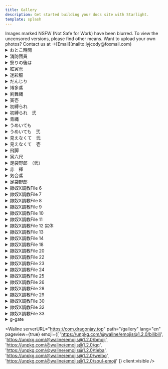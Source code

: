 ```yaml
---
title: Gallery
description: Get started building your docs site with Starlight.
template: splash
---
```



<Aside type="caution" title="Note!">
  Images marked NSFW (Not Safe for Work) have been blurred. To view the uncensored versions, please find other means. Want to upload your own photos? Contact us at →[Email](mailto:lyjcody@foxmail.com)
</Aside>

<details>
<summary>おとこ時間</summary>

<div class="grid md:gap-3 md:grid-cols-3 sm:gap-2 sm:grid-cols-2 lg:gap-4 lg:grid-cols-4 xl:gap-5 xl:grid-cols-5 2xl:gap-6 2xl:grid-cols-6">

<Image src="https://res.cloudinary.com/dkhp3hucr/image/upload/v1722171781/Fundoshi/pq008_elzodk.avif" className="blur-[30px]" loading="lazy" isZoomed alt="Midas" client:visible />

<Image src="https://res.cloudinary.com/dkhp3hucr/image/upload/v1722171782/Fundoshi/pq009_eqqbyh.avif" className="blur-[30px]" loading="lazy" isZoomed alt="Midas" client:visible />

<Image src="https://res.cloudinary.com/dkhp3hucr/image/upload/v1722171783/Fundoshi/pq010_obmu6j.avif" className="blur-[30px]" loading="lazy" isZoomed alt="Midas" client:visible />

<Image src="https://res.cloudinary.com/dkhp3hucr/image/upload/v1722171785/Fundoshi/pq011_otakkw.avif" className="blur-[30px]" loading="lazy" isZoomed alt="Midas" client:visible />

<Image src="https://res.cloudinary.com/dkhp3hucr/image/upload/v1722171786/Fundoshi/pq012_w6vp9x.avif" className="blur-[30px]" loading="lazy" isZoomed alt="Midas" client:visible />

<Image src="https://res.cloudinary.com/dkhp3hucr/image/upload/v1722171779/Fundoshi/pq013_yvssg3.avif" className="blur-[30px]" loading="lazy" isZoomed alt="Midas" client:visible />

<Image src="https://res.cloudinary.com/dkhp3hucr/image/upload/v1722171780/Fundoshi/pq014_sjmnov.avif" className="blur-[30px]" loading="lazy" isZoomed alt="Midas" client:visible />

<Image src="https://res.cloudinary.com/dkhp3hucr/image/upload/v1722171781/Fundoshi/pq015_ixgqbe.avif" className="blur-[30px]" loading="lazy" isZoomed alt="Midas" client:visible />

<Image src="https://res.cloudinary.com/dkhp3hucr/image/upload/v1722171781/Fundoshi/pq016_j66ugd.avif" className="blur-[30px]" loading="lazy" isZoomed alt="Midas" client:visible />

<Image src="https://res.cloudinary.com/dkhp3hucr/image/upload/v1722171781/Fundoshi/pq017_ddpg8a.avif" className="blur-[30px]" loading="lazy" isZoomed alt="Midas" client:visible />

<Image src="https://res.cloudinary.com/dkhp3hucr/image/upload/v1722171782/Fundoshi/pq018_tylvgn.avif" className="blur-[30px]" loading="lazy" isZoomed alt="Midas" client:visible />

</div>

</details>

<details>
<summary>消防団員</summary>

<div class="grid md:gap-3 md:grid-cols-3 sm:gap-2 sm:grid-cols-2 lg:gap-4 lg:grid-cols-4 xl:gap-5 xl:grid-cols-5 2xl:gap-6 2xl:grid-cols-6">

<Image src="https://res.cloudinary.com/dkhp3hucr/image/upload/v1722175609/Fundoshi/wa011_tpngn1.avif" className="blur-[30px]" loading="lazy" isZoomed alt="Midas" client:visible />

<Image src="https://res.cloudinary.com/dkhp3hucr/image/upload/v1722176249/Fundoshi/wa012_zushnp.avif" className="blur-[30px]" loading="lazy" isZoomed alt="Midas" client:visible />

<Image src="https://res.cloudinary.com/dkhp3hucr/image/upload/v1722176248/Fundoshi/wa013_yhlvuy.avif" className="blur-[30px]" loading="lazy" isZoomed alt="Midas" client:visible />

<Image src="https://res.cloudinary.com/dkhp3hucr/image/upload/v1722176296/Fundoshi/wa014_lcgbnd.avif" className="blur-[30px]" loading="lazy" isZoomed alt="Midas" client:visible />

<Image src="https://res.cloudinary.com/dkhp3hucr/image/upload/v1722174464/Fundoshi/wa015_mdwayo.avif" className="blur-[30px]" loading="lazy" isZoomed alt="Midas" client:visible />

<Image src="https://res.cloudinary.com/dkhp3hucr/image/upload/v1722176296/Fundoshi/wa017_vfbwzj.avif" className="blur-[30px]" loading="lazy" isZoomed alt="Midas" client:visible />

<Image src="https://res.cloudinary.com/dkhp3hucr/image/upload/v1722176299/Fundoshi/wa018_ffp750.avif" className="blur-[30px]" loading="lazy" isZoomed alt="Midas" client:visible />

</div>

</details>

<details>
<summary>祭りの後は</summary>

<div class="grid md:gap-3 md:grid-cols-3 sm:gap-2 sm:grid-cols-2 lg:gap-4 lg:grid-cols-4 xl:gap-5 xl:grid-cols-5 2xl:gap-6 2xl:grid-cols-6">

<Image src="https://res.cloudinary.com/dkhp3hucr/image/upload/v1722176962/Fundoshi/omaturi-01_vp8una.avif" loading="lazy" isZoomed alt="Midas" client:visible />

<Image src="https://res.cloudinary.com/dkhp3hucr/image/upload/v1722176963/Fundoshi/omaturi-03_vemlps.avif" className="blur-[30px]" loading="lazy" isZoomed alt="Midas" client:visible />

<Image src="https://res.cloudinary.com/dkhp3hucr/image/upload/v1722176964/Fundoshi/omaturi-06_tyoyuk.avif" className="blur-[30px]" loading="lazy" isZoomed alt="Midas" client:visible />

<Image src="https://res.cloudinary.com/dkhp3hucr/image/upload/v1722176951/Fundoshi/omaturi-09_yqf7v7.avif" className="blur-[30px]" loading="lazy" isZoomed alt="Midas" client:visible />

<Image src="https://res.cloudinary.com/dkhp3hucr/image/upload/v1722176951/Fundoshi/omaturi-10_q52yli.avif" className="blur-[30px]" loading="lazy" isZoomed alt="Midas" client:visible />
</div>

</details>

<details>
<summary>紅寅壱</summary>

<div class="grid md:gap-3 md:grid-cols-3 sm:gap-2 sm:grid-cols-2 lg:gap-4 lg:grid-cols-4 xl:gap-5 xl:grid-cols-5 2xl:gap-6 2xl:grid-cols-6">

<Image src="https://res.cloudinary.com/dkhp3hucr/image/upload/v1722214810/Fundoshi/at001_h4g5ma.avif" loading="lazy" isZoomed alt="Midas" client:visible />

<Image src="https://res.cloudinary.com/dkhp3hucr/image/upload/v1722214813/Fundoshi/at002_n7xmlo.avif" className="blur-[30px]" loading="lazy" isZoomed alt="Midas" client:visible />

<Image src="https://res.cloudinary.com/dkhp3hucr/image/upload/v1722214815/Fundoshi/at003_xtuviu.avif" className="blur-[30px]" loading="lazy" isZoomed alt="Midas" client:visible />

<Image src="https://res.cloudinary.com/dkhp3hucr/image/upload/v1722214814/Fundoshi/at005_u2f6gp.avif" className="blur-[30px]" loading="lazy" isZoomed alt="Midas" client:visible />

<Image src="https://res.cloudinary.com/dkhp3hucr/image/upload/v1722214817/Fundoshi/at007_ktrrsv.avif" loading="lazy" isZoomed alt="Midas" client:visible />

<Image src="https://res.cloudinary.com/dkhp3hucr/image/upload/v1722214817/Fundoshi/at009_uwkm3m.avif" className="blur-[30px]" loading="lazy" isZoomed alt="Midas" client:visible />

<Image src="https://res.cloudinary.com/dkhp3hucr/image/upload/v1722214808/Fundoshi/at010_wbnrhs.avif" className="blur-[30px]" loading="lazy" isZoomed alt="Midas" client:visible />

<Image src="https://res.cloudinary.com/dkhp3hucr/image/upload/v1722214808/Fundoshi/at011_xion4l.avif" className="blur-[30px]" loading="lazy" isZoomed alt="Midas" client:visible />

<Image src="https://res.cloudinary.com/dkhp3hucr/image/upload/v1722214809/Fundoshi/at012_bycwu5.avif" className="blur-[30px]" loading="lazy" isZoomed alt="Midas" client:visible />

<Image src="https://res.cloudinary.com/dkhp3hucr/image/upload/v1722214809/Fundoshi/at013_gixfph.avif" loading="lazy" isZoomed alt="Midas" client:visible />

</div>

</details>

<details>
<summary>迷彩服</summary>

<div class="grid md:gap-3 md:grid-cols-3 sm:gap-2 sm:grid-cols-2 lg:gap-4 lg:grid-cols-4 xl:gap-5 xl:grid-cols-5 2xl:gap-6 2xl:grid-cols-6">

<Image src="https://res.cloudinary.com/dkhp3hucr/image/upload/v1722215124/Fundoshi/m-01_nqvrg5.avif" className="blur-[30px]" loading="lazy" isZoomed alt="Midas" client:visible />

<Image src="https://res.cloudinary.com/dkhp3hucr/image/upload/v1722215124/Fundoshi/m-03_pezmht.avif" className="blur-[30px]" loading="lazy" isZoomed alt="Midas" client:visible />

<Image src="https://res.cloudinary.com/dkhp3hucr/image/upload/v1722215118/Fundoshi/m-04_wgdrpn.avif" className="blur-[30px]" loading="lazy" isZoomed alt="Midas" client:visible />

<Image src="https://res.cloudinary.com/dkhp3hucr/image/upload/v1722215119/Fundoshi/m-05_k06gtd.avif" className="blur-[30px]" loading="lazy" isZoomed alt="Midas" client:visible />

<Image src="https://res.cloudinary.com/dkhp3hucr/image/upload/v1722215120/Fundoshi/m-06_lpdy3g.avif" className="blur-[30px]" loading="lazy" isZoomed alt="Midas" client:visible />

<Image src="https://res.cloudinary.com/dkhp3hucr/image/upload/v1722215120/Fundoshi/m-07_nhxjq1.avif" className="blur-[30px]" loading="lazy" isZoomed alt="Midas" client:visible />

<Image src="https://res.cloudinary.com/dkhp3hucr/image/upload/v1722215123/Fundoshi/m-08_exzity.avif" className="blur-[30px]" loading="lazy" isZoomed alt="Midas" client:visible />

</div>

</details>

<details>
<summary>だんじり</summary>

<div class="grid md:gap-3 md:grid-cols-3 sm:gap-2 sm:grid-cols-2 lg:gap-4 lg:grid-cols-4 xl:gap-5 xl:grid-cols-5 2xl:gap-6 2xl:grid-cols-6">

<Image src="https://res.cloudinary.com/dkhp3hucr/image/upload/v1722215373/Fundoshi/okisi-01_isn41g.avif" loading="lazy" isZoomed alt="Midas" client:visible />

<Image src="https://res.cloudinary.com/dkhp3hucr/image/upload/v1722215372/Fundoshi/okisi-05_kuhbrx.avif" className="blur-[30px]" loading="lazy" isZoomed alt="Midas" client:visible />

<Image src="https://res.cloudinary.com/dkhp3hucr/image/upload/v1722215376/Fundoshi/okisi-06_wcjybo.avif" className="blur-[30px]" loading="lazy" isZoomed alt="Midas" client:visible />

<Image src="https://res.cloudinary.com/dkhp3hucr/image/upload/v1722215375/Fundoshi/okisi-08_xferyt.avif" className="blur-[30px]" loading="lazy" isZoomed alt="Midas" client:visible />

<Image src="https://res.cloudinary.com/dkhp3hucr/image/upload/v1722215377/Fundoshi/okisi-09_kvugtf.avif" className="blur-[30px]" loading="lazy" isZoomed alt="Midas" client:visible />

<Image src="https://res.cloudinary.com/dkhp3hucr/image/upload/v1722215369/Fundoshi/okisi-10_xsmyfx.avif" className="blur-[30px]" loading="lazy" isZoomed alt="Midas" client:visible />

<Image src="https://res.cloudinary.com/dkhp3hucr/image/upload/v1722215365/Fundoshi/okisi-11_oda76m.avif" className="blur-[30px]" loading="lazy" isZoomed alt="Midas" client:visible />

<Image src="https://res.cloudinary.com/dkhp3hucr/image/upload/v1722215366/Fundoshi/okisi-12_scd7iy.avif" className="blur-[30px]" loading="lazy" isZoomed alt="Midas" client:visible />

<Image src="https://res.cloudinary.com/dkhp3hucr/image/upload/v1722215367/Fundoshi/okisi-13_z8fhrp.avif" className="blur-[30px]" loading="lazy" isZoomed alt="Midas" client:visible />

<Image src="https://res.cloudinary.com/dkhp3hucr/image/upload/v1722215371/Fundoshi/okisi-14_cmzwem.avif" className="blur-[30px]" loading="lazy" isZoomed alt="Midas" client:visible />

</div>

</details>

<details>
<summary>博多鳶</summary>

<div class="grid md:gap-3 md:grid-cols-3 sm:gap-2 sm:grid-cols-2 lg:gap-4 lg:grid-cols-4 xl:gap-5 xl:grid-cols-5 2xl:gap-6 2xl:grid-cols-6">

<Image src="https://res.cloudinary.com/dkhp3hucr/image/upload/v1722215715/Fundoshi/005yo_ayawzl.avif" className="blur-[30px]" loading="lazy" isZoomed alt="Midas" client:visible />

<Image src="https://res.cloudinary.com/dkhp3hucr/image/upload/v1722215721/Fundoshi/009yo_h1po2z.avif" className="blur-[30px]" loading="lazy" isZoomed alt="Midas" client:visible />

<Image src="https://res.cloudinary.com/dkhp3hucr/image/upload/v1722215720/Fundoshi/010yo_la7ess.avif" loading="lazy" isZoomed alt="Midas" client:visible />

<Image src="https://res.cloudinary.com/dkhp3hucr/image/upload/v1722215722/Fundoshi/012yo_f3dxnb.avif" className="blur-[30px]" loading="lazy" isZoomed alt="Midas" client:visible />

<Image src="https://res.cloudinary.com/dkhp3hucr/image/upload/v1722215716/Fundoshi/013yo_dxtobh.avif" className="blur-[30px]" loading="lazy" isZoomed alt="Midas" client:visible />

<Image src="https://res.cloudinary.com/dkhp3hucr/image/upload/v1722215714/Fundoshi/014yo_n2attq.avif" className="blur-[30px]" loading="lazy" isZoomed alt="Midas" client:visible />

<Image src="https://res.cloudinary.com/dkhp3hucr/image/upload/v1722215719/Fundoshi/015yo_s9forn.avif" loading="lazy" isZoomed alt="Midas" client:visible />

<Image src="https://res.cloudinary.com/dkhp3hucr/image/upload/v1722215715/Fundoshi/016yo_lsdsmi.avif" className="blur-[30px]" loading="lazy" isZoomed alt="Midas" client:visible />

</div>

</details>

<details>
<summary>剣舞縄</summary>

<div class="grid md:gap-3 md:grid-cols-3 sm:gap-2 sm:grid-cols-2 lg:gap-4 lg:grid-cols-4 xl:gap-5 xl:grid-cols-5 2xl:gap-6 2xl:grid-cols-6">

<Image src="https://res.cloudinary.com/dkhp3hucr/image/upload/v1722216035/Fundoshi/2007n_e68e3b.avif" className="blur-[30px]" loading="lazy" isZoomed alt="Midas" client:visible />

<Image src="https://res.cloudinary.com/dkhp3hucr/image/upload/v1722216034/Fundoshi/2009n_ckezzs.avif" className="blur-[30px]" loading="lazy" isZoomed alt="Midas" client:visible />

<Image src="https://res.cloudinary.com/dkhp3hucr/image/upload/v1722216035/Fundoshi/2011n_vgp8zx.avif" className="blur-[30px]" loading="lazy" isZoomed alt="Midas" client:visible />

</div>

</details>

<details>
<summary>寅壱</summary>

<div class="grid md:gap-3 md:grid-cols-3 sm:gap-2 sm:grid-cols-2 lg:gap-4 lg:grid-cols-4 xl:gap-5 xl:grid-cols-5 2xl:gap-6 2xl:grid-cols-6">

<Image src="https://res.cloudinary.com/dkhp3hucr/image/upload/v1722216510/Fundoshi/otora-01_ypu31k.avif" loading="lazy" isZoomed alt="Midas" client:visible />

<Image src="https://res.cloudinary.com/dkhp3hucr/image/upload/v1722216512/Fundoshi/otora-04_bmza9l.avif" className="blur-[30px]" loading="lazy" isZoomed alt="Midas" client:visible />

<Image src="https://res.cloudinary.com/dkhp3hucr/image/upload/v1722216515/Fundoshi/otora-05_qxwfid.avif" className="blur-[30px]" loading="lazy" isZoomed alt="Midas" client:visible />

<Image src="https://res.cloudinary.com/dkhp3hucr/image/upload/v1722216515/Fundoshi/otora-06_gttyri.avif" className="blur-[30px]" loading="lazy" isZoomed alt="Midas" client:visible />

<Image src="https://res.cloudinary.com/dkhp3hucr/image/upload/v1722216517/Fundoshi/otora-07_gt25tt.avif" className="blur-[30px]" loading="lazy" isZoomed alt="Midas" client:visible />

<Image src="https://res.cloudinary.com/dkhp3hucr/image/upload/v1722216501/Fundoshi/otora-08_vhomhr.avif" className="blur-[30px]" loading="lazy" isZoomed alt="Midas" client:visible />

<Image src="https://res.cloudinary.com/dkhp3hucr/image/upload/v1722216503/Fundoshi/otora-09_qdlaky.avif" className="blur-[30px]" loading="lazy" isZoomed alt="Midas" client:visible />

<Image src="https://res.cloudinary.com/dkhp3hucr/image/upload/v1722216503/Fundoshi/otora-10_dba5pl.avif" className="blur-[30px]" loading="lazy" isZoomed alt="Midas" client:visible />

<Image src="https://res.cloudinary.com/dkhp3hucr/image/upload/v1722216502/Fundoshi/otora-11_hbbrep.avif" className="blur-[30px]" loading="lazy" isZoomed alt="Midas" client:visible />

<Image src="https://res.cloudinary.com/dkhp3hucr/image/upload/v1722216507/Fundoshi/otora-12_lmbgbn.avif" className="blur-[30px]" loading="lazy" isZoomed alt="Midas" client:visible />

<Image src="https://res.cloudinary.com/dkhp3hucr/image/upload/v1722216504/Fundoshi/otora-13_e0puld.avif" className="blur-[30px]" loading="lazy" isZoomed alt="Midas" client:visible />

<Image src="https://res.cloudinary.com/dkhp3hucr/image/upload/v1722216508/Fundoshi/otora-14_cqpzud.avif" className="blur-[30px]" loading="lazy" isZoomed alt="Midas" client:visible />

</div>

</details>

<details>
<summary>初縛られ</summary>

<div class="grid md:gap-3 md:grid-cols-3 sm:gap-2 sm:grid-cols-2 lg:gap-4 lg:grid-cols-4 xl:gap-5 xl:grid-cols-5 2xl:gap-6 2xl:grid-cols-6">

<Image src="https://res.cloudinary.com/dkhp3hucr/image/upload/v1722217384/Fundoshi/f-03_hvjm1l.avif" className="blur-[30px]" loading="lazy" isZoomed alt="Midas" client:visible />

<Image src="https://res.cloudinary.com/dkhp3hucr/image/upload/v1722217386/Fundoshi/f-04_bgyvn5.avif" className="blur-[30px]" loading="lazy" isZoomed alt="Midas" client:visible />

<Image src="https://res.cloudinary.com/dkhp3hucr/image/upload/v1722217388/Fundoshi/f-05_w25tos.avif" className="blur-[30px]" loading="lazy" isZoomed alt="Midas" client:visible />

<Image src="https://res.cloudinary.com/dkhp3hucr/image/upload/v1722217389/Fundoshi/f-06_q5gjrp.avif" className="blur-[30px]" loading="lazy" isZoomed alt="Midas" client:visible />

<Image src="https://res.cloudinary.com/dkhp3hucr/image/upload/v1722217391/Fundoshi/f-07_e6mmkh.avif" className="blur-[30px]" loading="lazy" isZoomed alt="Midas" client:visible />

<Image src="https://res.cloudinary.com/dkhp3hucr/image/upload/v1722217392/Fundoshi/f-08_az3pmn.avif" className="blur-[30px]" loading="lazy" isZoomed alt="Midas" client:visible />

<Image src="https://res.cloudinary.com/dkhp3hucr/image/upload/v1722217395/Fundoshi/f-09_vv2hfe.avif" className="blur-[30px]" loading="lazy" isZoomed alt="Midas" client:visible />

<Image src="https://res.cloudinary.com/dkhp3hucr/image/upload/v1722217359/Fundoshi/f-11_wtyjfr.avif" className="blur-[30px]" loading="lazy" isZoomed alt="Midas" client:visible />

<Image src="https://res.cloudinary.com/dkhp3hucr/image/upload/v1722217360/Fundoshi/f-12_ocuabo.avif" className="blur-[30px]" loading="lazy" isZoomed alt="Midas" client:visible />

<Image src="https://res.cloudinary.com/dkhp3hucr/image/upload/v1722217361/Fundoshi/f-13_lczbqw.avif" className="blur-[30px]" loading="lazy" isZoomed alt="Midas" client:visible />

<Image src="https://res.cloudinary.com/dkhp3hucr/image/upload/v1722217361/Fundoshi/f-14_qicxlo.avif" className="blur-[30px]" loading="lazy" isZoomed alt="Midas" client:visible />

<Image src="https://res.cloudinary.com/dkhp3hucr/image/upload/v1722217367/Fundoshi/f-15_ron3kc.avif" loading="lazy" isZoomed alt="Midas" client:visible />

<Image src="https://res.cloudinary.com/dkhp3hucr/image/upload/v1722217368/Fundoshi/f-16_kmkbtl.avif" className="blur-[30px]" loading="lazy" isZoomed alt="Midas" client:visible />

<Image src="https://res.cloudinary.com/dkhp3hucr/image/upload/v1722217379/Fundoshi/f-17_fdxuff.avif" className="blur-[30px]" loading="lazy" isZoomed alt="Midas" client:visible />

<Image src="https://res.cloudinary.com/dkhp3hucr/image/upload/v1722217382/Fundoshi/f-18_qjngze.avif" className="blur-[30px]" loading="lazy" isZoomed alt="Midas" client:visible />

<Image src="https://res.cloudinary.com/dkhp3hucr/image/upload/v1722217383/Fundoshi/f-20_wlj5un.avif" className="blur-[30px]" loading="lazy" isZoomed alt="Midas" client:visible />

</div>

</details>

<details>
<summary>初縛られ　弐</summary>

<div class="grid md:gap-3 md:grid-cols-3 sm:gap-2 sm:grid-cols-2 lg:gap-4 lg:grid-cols-4 xl:gap-5 xl:grid-cols-5 2xl:gap-6 2xl:grid-cols-6">

<Image src="https://res.cloudinary.com/dkhp3hucr/image/upload/v1722217848/Fundoshi/f-21_bagedj.avif" className="blur-[30px]" loading="lazy" isZoomed alt="Midas" client:visible />

<Image src="https://res.cloudinary.com/dkhp3hucr/image/upload/v1722217843/Fundoshi/f-22_l0qx6f.avif" className="blur-[30px]" loading="lazy" isZoomed alt="Midas" client:visible />

<Image src="https://res.cloudinary.com/dkhp3hucr/image/upload/v1722217843/Fundoshi/f-23_y2bkcp.avif" className="blur-[30px]" loading="lazy" isZoomed alt="Midas" client:visible />

<Image src="https://res.cloudinary.com/dkhp3hucr/image/upload/v1722217841/Fundoshi/f-27_scm9ui.avif" className="blur-[30px]" loading="lazy" isZoomed alt="Midas" client:visible />

<Image src="https://res.cloudinary.com/dkhp3hucr/image/upload/v1722217842/Fundoshi/f-28_awbvsp.avif" className="blur-[30px]" loading="lazy" isZoomed alt="Midas" client:visible />

</div>

</details>

<details>
<summary>青縄</summary>

<div class="grid md:gap-3 md:grid-cols-3 sm:gap-2 sm:grid-cols-2 lg:gap-4 lg:grid-cols-4 xl:gap-5 xl:grid-cols-5 2xl:gap-6 2xl:grid-cols-6">

<Image src="https://res.cloudinary.com/dkhp3hucr/image/upload/v1722218215/Fundoshi/tabiy-05_eeroxj.avif" className="blur-[30px]" loading="lazy" isZoomed alt="Midas" client:visible />

<Image src="https://res.cloudinary.com/dkhp3hucr/image/upload/v1722218216/Fundoshi/tabiy-06_i6yp5v.avif" className="blur-[30px]" loading="lazy" isZoomed alt="Midas" client:visible />

<Image src="https://res.cloudinary.com/dkhp3hucr/image/upload/v1722218226/Fundoshi/tabiy-07_u9j8mt.avif" className="blur-[30px]" loading="lazy" isZoomed alt="Midas" client:visible />

<Image src="https://res.cloudinary.com/dkhp3hucr/image/upload/v1722218224/Fundoshi/tabiy-08_akuxnn.avif" className="blur-[30px]" loading="lazy" isZoomed alt="Midas" client:visible />

<Image src="https://res.cloudinary.com/dkhp3hucr/image/upload/v1722218216/Fundoshi/tabiy-09_jvh7zh.avif" className="blur-[30px]" loading="lazy" isZoomed alt="Midas" client:visible />

<Image src="https://res.cloudinary.com/dkhp3hucr/image/upload/v1722218231/Fundoshi/tabiy-10_v66nmg.avif" className="blur-[30px]" loading="lazy" isZoomed alt="Midas" client:visible />

<Image src="https://res.cloudinary.com/dkhp3hucr/image/upload/v1722218224/Fundoshi/tabiy-11_dnkvfj.avif" className="blur-[30px]" loading="lazy" isZoomed alt="Midas" client:visible />

<Image src="https://res.cloudinary.com/dkhp3hucr/image/upload/v1722218232/Fundoshi/tabiy-12_rcv2au.avif" className="blur-[30px]" loading="lazy" isZoomed alt="Midas" client:visible />

<Image src="https://res.cloudinary.com/dkhp3hucr/image/upload/v1722218229/Fundoshi/tabiy-13_hewmkx.avif" className="blur-[30px]" loading="lazy" isZoomed alt="Midas" client:visible />

<Image src="https://res.cloudinary.com/dkhp3hucr/image/upload/v1722218234/Fundoshi/tabiy-14_gpl0qn.avif" className="blur-[30px]" loading="lazy" isZoomed alt="Midas" client:visible />

<Image src="https://res.cloudinary.com/dkhp3hucr/image/upload/v1722218236/Fundoshi/tabiy-15_noagyk.avif" className="blur-[30px]" loading="lazy" isZoomed alt="Midas" client:visible />

<Image src="https://res.cloudinary.com/dkhp3hucr/image/upload/v1722218237/Fundoshi/tabiy-16_hs3wis.avif" className="blur-[30px]" loading="lazy" isZoomed alt="Midas" client:visible />

<Image src="https://res.cloudinary.com/dkhp3hucr/image/upload/v1722218214/Fundoshi/tabiy-17_lncx5n.avif" className="blur-[30px]" loading="lazy" isZoomed alt="Midas" client:visible />

</div>

</details>

<details>
<summary>うめいても</summary>

<div class="grid md:gap-3 md:grid-cols-3 sm:gap-2 sm:grid-cols-2 lg:gap-4 lg:grid-cols-4 xl:gap-5 xl:grid-cols-5 2xl:gap-6 2xl:grid-cols-6">

<Image src="https://res.cloudinary.com/dkhp3hucr/image/upload/v1722218673/Fundoshi/syo-01_qoamxu.avif" className="blur-[30px]" loading="lazy" isZoomed alt="Midas" client:visible />

<Image src="https://res.cloudinary.com/dkhp3hucr/image/upload/v1722218674/Fundoshi/syo-02_vmyrcq.avif" className="blur-[30px]" loading="lazy" isZoomed alt="Midas" client:visible />

<Image src="https://res.cloudinary.com/dkhp3hucr/image/upload/v1722218676/Fundoshi/syo-03_mfh84j.avif" className="blur-[30px]" loading="lazy" isZoomed alt="Midas" client:visible />

<Image src="https://res.cloudinary.com/dkhp3hucr/image/upload/v1722218680/Fundoshi/syo-04_mrw7e6.avif" className="blur-[30px]" loading="lazy" isZoomed alt="Midas" client:visible />

<Image src="https://res.cloudinary.com/dkhp3hucr/image/upload/v1722218688/Fundoshi/syo-07_noa7bm.avif" className="blur-[30px]" loading="lazy" isZoomed alt="Midas" client:visible />

<Image src="https://res.cloudinary.com/dkhp3hucr/image/upload/v1722218683/Fundoshi/syo-09_bp0xno.avif" className="blur-[30px]" loading="lazy" isZoomed alt="Midas" client:visible />

<Image src="https://res.cloudinary.com/dkhp3hucr/image/upload/v1722218691/Fundoshi/syo-10_ogndm8.avif" className="blur-[30px]" loading="lazy" isZoomed alt="Midas" client:visible />

<Image src="https://res.cloudinary.com/dkhp3hucr/image/upload/v1722218681/Fundoshi/syo-11_mcxq7y.avif" className="blur-[30px]" loading="lazy" isZoomed alt="Midas" client:visible />

<Image src="https://res.cloudinary.com/dkhp3hucr/image/upload/v1722218686/Fundoshi/syo-12_itz7jv.avif" className="blur-[30px]" loading="lazy" isZoomed alt="Midas" client:visible />

<Image src="https://res.cloudinary.com/dkhp3hucr/image/upload/v1722218674/Fundoshi/syo-17_lviued.avif" className="blur-[30px]" loading="lazy" isZoomed alt="Midas" client:visible />

</div>

</details>

<details>
<summary>うめいても　弐</summary>

<div class="grid md:gap-3 md:grid-cols-3 sm:gap-2 sm:grid-cols-2 lg:gap-4 lg:grid-cols-4 xl:gap-5 xl:grid-cols-5 2xl:gap-6 2xl:grid-cols-6">

<Image src="https://res.cloudinary.com/dkhp3hucr/image/upload/v1722219055/Fundoshi/syo-20_xfc9st.avif" className="blur-[30px]" loading="lazy" isZoomed alt="Midas" client:visible />

<Image src="https://res.cloudinary.com/dkhp3hucr/image/upload/v1722219046/Fundoshi/syo-21_h2vtnt.avif" className="blur-[30px]" loading="lazy" isZoomed alt="Midas" client:visible />

<Image src="https://res.cloudinary.com/dkhp3hucr/image/upload/v1722219051/Fundoshi/syo-22_q27ce5.avif" className="blur-[30px]" loading="lazy" isZoomed alt="Midas" client:visible />

<Image src="https://res.cloudinary.com/dkhp3hucr/image/upload/v1722219051/Fundoshi/syo-23_m99gxn.avif" className="blur-[30px]" loading="lazy" isZoomed alt="Midas" client:visible />

<Image src="https://res.cloudinary.com/dkhp3hucr/image/upload/v1722219056/Fundoshi/syo-24_hizdln.avif" className="blur-[30px]" loading="lazy" isZoomed alt="Midas" client:visible />

<Image src="https://res.cloudinary.com/dkhp3hucr/image/upload/v1722219041/Fundoshi/syo-25_hsqgx5.avif" className="blur-[30px]" loading="lazy" isZoomed alt="Midas" client:visible />

<Image src="https://res.cloudinary.com/dkhp3hucr/image/upload/v1722219041/Fundoshi/syo-26_axouti.avif" className="blur-[30px]" loading="lazy" isZoomed alt="Midas" client:visible />

<Image src="https://res.cloudinary.com/dkhp3hucr/image/upload/v1722219042/Fundoshi/syo-27_ygtvv2.avif" className="blur-[30px]" loading="lazy" isZoomed alt="Midas" client:visible />

<Image src="https://res.cloudinary.com/dkhp3hucr/image/upload/v1722219050/Fundoshi/syo-28_x1c5p9.avif" className="blur-[30px]" loading="lazy" isZoomed alt="Midas" client:visible />

<Image src="https://res.cloudinary.com/dkhp3hucr/image/upload/v1722219045/Fundoshi/syo-29_v19wd8.avif" className="blur-[30px]" loading="lazy" isZoomed alt="Midas" client:visible />

<Image src="https://res.cloudinary.com/dkhp3hucr/image/upload/v1722219042/Fundoshi/syo-30_k9uypc.avif" className="blur-[30px]" loading="lazy" isZoomed alt="Midas" client:visible />

</div>

</details>

<details>
<summary>見えなくて　弐</summary>

<div class="grid md:gap-3 md:grid-cols-3 sm:gap-2 sm:grid-cols-2 lg:gap-4 lg:grid-cols-4 xl:gap-5 xl:grid-cols-5 2xl:gap-6 2xl:grid-cols-6">

<Image src="https://res.cloudinary.com/dkhp3hucr/image/upload/v1722220048/Fundoshi/taka-40_c2zs4v.avif" className="blur-[30px]" loading="lazy" isZoomed alt="Midas" client:visible />

<Image src="https://res.cloudinary.com/dkhp3hucr/image/upload/v1722220058/Fundoshi/taka-41_lisudl.avif" className="blur-[30px]" loading="lazy" isZoomed alt="Midas" client:visible />

<Image src="https://res.cloudinary.com/dkhp3hucr/image/upload/v1722220050/Fundoshi/taka-42_ztplky.avif" className="blur-[30px]" loading="lazy" isZoomed alt="Midas" client:visible />

<Image src="https://res.cloudinary.com/dkhp3hucr/image/upload/v1722220056/Fundoshi/taka-43_soke6r.avif" className="blur-[30px]" loading="lazy" isZoomed alt="Midas" client:visible />

<Image src="https://res.cloudinary.com/dkhp3hucr/image/upload/v1722220060/Fundoshi/taka-44_xn7qv0.avif" className="blur-[30px]" loading="lazy" isZoomed alt="Midas" client:visible />

<Image src="https://res.cloudinary.com/dkhp3hucr/image/upload/v1722220061/Fundoshi/taka-49_xor0zt.avif" className="blur-[30px]" loading="lazy" isZoomed alt="Midas" client:visible />

<Image src="https://res.cloudinary.com/dkhp3hucr/image/upload/v1722220063/Fundoshi/taka-50_lpw4ud.avif" className="blur-[30px]" loading="lazy" isZoomed alt="Midas" client:visible />

<Image src="https://res.cloudinary.com/dkhp3hucr/image/upload/v1722220065/Fundoshi/taka-51_zgh1qm.avif" className="blur-[30px]" loading="lazy" isZoomed alt="Midas" client:visible />

<Image src="https://res.cloudinary.com/dkhp3hucr/image/upload/v1722220047/Fundoshi/taka-59_znuhpm.avif" className="blur-[30px]" loading="lazy" isZoomed alt="Midas" client:visible />

<Image src="https://res.cloudinary.com/dkhp3hucr/image/upload/v1722220049/Fundoshi/taka-61_jkxfhn.avif" className="blur-[30px]" loading="lazy" isZoomed alt="Midas" client:visible />

<Image src="https://res.cloudinary.com/dkhp3hucr/image/upload/v1722220053/Fundoshi/taka-62_frxpkl.avif" className="blur-[30px]" loading="lazy" isZoomed alt="Midas" client:visible />

<Image src="https://res.cloudinary.com/dkhp3hucr/image/upload/v1722220054/Fundoshi/taka-64_fryzde.avif" className="blur-[30px]" loading="lazy" isZoomed alt="Midas" client:visible />

</div>

</details>

<details>
<summary>見えなくて　壱</summary>

<div class="grid md:gap-3 md:grid-cols-3 sm:gap-2 sm:grid-cols-2 lg:gap-4 lg:grid-cols-4 xl:gap-5 xl:grid-cols-5 2xl:gap-6 2xl:grid-cols-6">

<Image src="https://res.cloudinary.com/dkhp3hucr/image/upload/v1722220507/Fundoshi/taka-15_m7slkx.avif" className="blur-[30px]" loading="lazy" isZoomed alt="Midas" client:visible />

<Image src="https://res.cloudinary.com/dkhp3hucr/image/upload/v1722220498/Fundoshi/taka-17_fpk5et.avif" className="blur-[30px]" loading="lazy" isZoomed alt="Midas" client:visible />

<Image src="https://res.cloudinary.com/dkhp3hucr/image/upload/v1722220502/Fundoshi/taka-19_dxbd7x.avif" className="blur-[30px]" loading="lazy" isZoomed alt="Midas" client:visible />

<Image src="https://res.cloudinary.com/dkhp3hucr/image/upload/v1722220502/Fundoshi/taka-20_kbbtix.avif" className="blur-[30px]" loading="lazy" isZoomed alt="Midas" client:visible />

<Image src="https://res.cloudinary.com/dkhp3hucr/image/upload/v1722220504/Fundoshi/taka-23_ok4mmp.avif" className="blur-[30px]" loading="lazy" isZoomed alt="Midas" client:visible />

<Image src="https://res.cloudinary.com/dkhp3hucr/image/upload/v1722220492/Fundoshi/taka-25_ms9hoh.avif" className="blur-[30px]" loading="lazy" isZoomed alt="Midas" client:visible />

<Image src="https://res.cloudinary.com/dkhp3hucr/image/upload/v1722220493/Fundoshi/taka-27_hqqp3x.avif" className="blur-[30px]" loading="lazy" isZoomed alt="Midas" client:visible />

<Image src="https://res.cloudinary.com/dkhp3hucr/image/upload/v1722220493/Fundoshi/taka-29_z9khp8.avif" className="blur-[30px]" loading="lazy" isZoomed alt="Midas" client:visible />

<Image src="https://res.cloudinary.com/dkhp3hucr/image/upload/v1722220497/Fundoshi/taka-30_ou0klg.avif" className="blur-[30px]" loading="lazy" isZoomed alt="Midas" client:visible />

</div>

</details>

<details>
<summary>飛脚</summary>

<div class="grid md:gap-3 md:grid-cols-3 sm:gap-2 sm:grid-cols-2 lg:gap-4 lg:grid-cols-4 xl:gap-5 xl:grid-cols-5 2xl:gap-6 2xl:grid-cols-6">

<Image src="https://res.cloudinary.com/dkhp3hucr/image/upload/v1722263899/Fundoshi/tk-hikyaku-02_xqwmxw.avif" className="blur-[30px]" loading="lazy" isZoomed alt="Midas" client:visible />

<Image src="https://res.cloudinary.com/dkhp3hucr/image/upload/v1722263899/Fundoshi/tk-hikyaku-03_yfqlcy.avif" className="blur-[30px]" loading="lazy" isZoomed alt="Midas" client:visible />

<Image src="https://res.cloudinary.com/dkhp3hucr/image/upload/v1722263899/Fundoshi/tk-hikyaku-04_c7xu2m.avif" className="blur-[30px]" loading="lazy" isZoomed alt="Midas" client:visible />

<Image src="https://res.cloudinary.com/dkhp3hucr/image/upload/v1722263900/Fundoshi/tk-hikyaku-05_b9qtrx.avif" className="blur-[30px]" loading="lazy" isZoomed alt="Midas" client:visible />

<Image src="https://res.cloudinary.com/dkhp3hucr/image/upload/v1722263901/Fundoshi/tk-hikyaku-09_tcfst4.avif" className="blur-[30px]" loading="lazy" isZoomed alt="Midas" client:visible />

<Image src="https://res.cloudinary.com/dkhp3hucr/image/upload/v1722263901/Fundoshi/tk-hikyaku-10_gawiil.avif" className="blur-[30px]" loading="lazy" isZoomed alt="Midas" client:visible />

<Image src="https://res.cloudinary.com/dkhp3hucr/image/upload/v1722263901/Fundoshi/tk-hikyaku-11_b0kdzx.avif" className="blur-[30px]" loading="lazy" isZoomed alt="Midas" client:visible />

<Image src="https://res.cloudinary.com/dkhp3hucr/image/upload/v1722263371/Fundoshi/tk-hikyaku-12_ovlpmw.avif" className="blur-[30px]" loading="lazy" isZoomed alt="Midas" client:visible />

<Image src="https://res.cloudinary.com/dkhp3hucr/image/upload/v1722263899/Fundoshi/tk-hikyaku-13_ffn1uw.avif" className="blur-[30px]" loading="lazy" isZoomed alt="Midas" client:visible />

<Image src="https://res.cloudinary.com/dkhp3hucr/image/upload/v1722263899/Fundoshi/tk-hikyaku-14_xehewv.avif" className="blur-[30px]" loading="lazy" isZoomed alt="Midas" client:visible />

</div>

</details>

<details>
<summary>寅六尺</summary>

<div class="grid md:gap-3 md:grid-cols-3 sm:gap-2 sm:grid-cols-2 lg:gap-4 lg:grid-cols-4 xl:gap-5 xl:grid-cols-5 2xl:gap-6 2xl:grid-cols-6">

<Image src="https://res.cloudinary.com/dkhp3hucr/image/upload/v1722265104/Fundoshi/u-02_vvlihz.avif" className="blur-[30px]" loading="lazy" isZoomed alt="Midas" client:visible />

<Image src="https://res.cloudinary.com/dkhp3hucr/image/upload/v1722265103/Fundoshi/u-03_po9pkb.avif" className="blur-[30px]" loading="lazy" isZoomed alt="Midas" client:visible />

<Image src="https://res.cloudinary.com/dkhp3hucr/image/upload/v1722265105/Fundoshi/u-04_tscmbm.avif" className="blur-[30px]" loading="lazy" isZoomed alt="Midas" client:visible />

<Image src="https://res.cloudinary.com/dkhp3hucr/image/upload/v1722265104/Fundoshi/u-05_pflppj.avif" className="blur-[30px]" loading="lazy" isZoomed alt="Midas" client:visible />

<Image src="https://res.cloudinary.com/dkhp3hucr/image/upload/v1722265102/Fundoshi/u-09_f3vzmn.avif" className="blur-[30px]" loading="lazy" isZoomed alt="Midas" client:visible />

<Image src="https://res.cloudinary.com/dkhp3hucr/image/upload/v1722265102/Fundoshi/u-10_ahh9o3.avif" className="blur-[30px]" loading="lazy" isZoomed alt="Midas" client:visible />

<Image src="https://res.cloudinary.com/dkhp3hucr/image/upload/v1722265103/Fundoshi/u-11_jpf5kn.avif" className="blur-[30px]" loading="lazy" isZoomed alt="Midas" client:visible />

<Image src="https://res.cloudinary.com/dkhp3hucr/image/upload/v1722265103/Fundoshi/u-12_ptiipe.avif" className="blur-[30px]" loading="lazy" isZoomed alt="Midas" client:visible />

</div>

</details>

<details>
<summary>足袋野郎　（弐）</summary>

<div class="grid md:gap-3 md:grid-cols-3 sm:gap-2 sm:grid-cols-2 lg:gap-4 lg:grid-cols-4 xl:gap-5 xl:grid-cols-5 2xl:gap-6 2xl:grid-cols-6">

<Image src="https://res.cloudinary.com/dkhp3hucr/image/upload/v1722314788/Fundoshi/tk-n-tabiyarou-11_z9tm9e.avif" className="blur-[30px]" loading="lazy" isZoomed alt="Midas" client:visible />

<Image src="https://res.cloudinary.com/dkhp3hucr/image/upload/v1722314790/Fundoshi/tk-n-tabiyarou-12_oogfea.avif" className="blur-[30px]" loading="lazy" isZoomed alt="Midas" client:visible />

<Image src="https://res.cloudinary.com/dkhp3hucr/image/upload/v1722314790/Fundoshi/tk-n-tabiyarou-13_mewzz6.avif" className="blur-[30px]" loading="lazy" isZoomed alt="Midas" client:visible />

<Image src="https://res.cloudinary.com/dkhp3hucr/image/upload/v1722314789/Fundoshi/tk-n-tabiyarou-18_ikhcx9.avif" className="blur-[30px]" loading="lazy" isZoomed alt="Midas" client:visible />

<Image src="https://res.cloudinary.com/dkhp3hucr/image/upload/v1722314789/Fundoshi/tk-n-tabiyarou-19_eljerc.avif" className="blur-[30px]" loading="lazy" isZoomed alt="Midas" client:visible />

<Image src="https://res.cloudinary.com/dkhp3hucr/image/upload/v1722314788/Fundoshi/tk-n-tabiyarou-20_tqp6oj.avif" className="blur-[30px]" loading="lazy" isZoomed alt="Midas" client:visible />

<Image src="https://res.cloudinary.com/dkhp3hucr/image/upload/v1722314790/Fundoshi/tk-n-tabiyarou-22_iqeewg.avif" className="blur-[30px]" loading="lazy" isZoomed alt="Midas" client:visible />

</div>

</details>

<details>
<summary>赤　褌</summary>

<div class="grid md:gap-3 md:grid-cols-3 sm:gap-2 sm:grid-cols-2 lg:gap-4 lg:grid-cols-4 xl:gap-5 xl:grid-cols-5 2xl:gap-6 2xl:grid-cols-6">

<Image src="https://res.cloudinary.com/dkhp3hucr/image/upload/v1722315927/Fundoshi/tk-n-akafun-02_badrzd.avif" className="blur-[30px]" loading="lazy" isZoomed alt="Midas" client:visible />

<Image src="https://res.cloudinary.com/dkhp3hucr/image/upload/v1722315926/Fundoshi/tk-n-akafun-04_jcpw0j.avif" className="blur-[30px]" loading="lazy" isZoomed alt="Midas" client:visible />

<Image src="https://res.cloudinary.com/dkhp3hucr/image/upload/v1722315926/Fundoshi/tk-n-akafun-05_srkdmi.avif" className="blur-[30px]" loading="lazy" isZoomed alt="Midas" client:visible />

<Image src="https://res.cloudinary.com/dkhp3hucr/image/upload/v1722315927/Fundoshi/tk-n-akafun-08_fulhtp.avif" className="blur-[30px]" loading="lazy" isZoomed alt="Midas" client:visible />

</div>

</details>

<details>
<summary>気合鳶</summary>

<div class="grid md:gap-3 md:grid-cols-3 sm:gap-2 sm:grid-cols-2 lg:gap-4 lg:grid-cols-4 xl:gap-5 xl:grid-cols-5 2xl:gap-6 2xl:grid-cols-6">

<Image src="https://res.cloudinary.com/dkhp3hucr/image/upload/v1722316263/Fundoshi/n-k-01_p218qz.avif" className="blur-[30px]" loading="lazy" isZoomed alt="Midas" client:visible />

<Image src="https://res.cloudinary.com/dkhp3hucr/image/upload/v1722316262/Fundoshi/n-k-03_qtf8ko.avif" className="blur-[30px]" loading="lazy" isZoomed alt="Midas" client:visible />

<Image src="https://res.cloudinary.com/dkhp3hucr/image/upload/v1722316263/Fundoshi/n-k-05_dusr7v.avif" className="blur-[30px]" loading="lazy" isZoomed alt="Midas" client:visible />

<Image src="https://res.cloudinary.com/dkhp3hucr/image/upload/v1722316262/Fundoshi/n-k-09_ovxrnp.avif" className="blur-[30px]" loading="lazy" isZoomed alt="Midas" client:visible />

</div>

</details>

<details>
<summary>足袋野郎</summary>

<div class="grid md:gap-3 md:grid-cols-3 sm:gap-2 sm:grid-cols-2 lg:gap-4 lg:grid-cols-4 xl:gap-5 xl:grid-cols-5 2xl:gap-6 2xl:grid-cols-6">

<Image src="https://res.cloudinary.com/dkhp3hucr/image/upload/v1722317225/Fundoshi/tk-n-tabiyarou-01_cleanup_fvtfue.avif" className="blur-[30px]" loading="lazy" isZoomed alt="Midas" client:visible />

<Image src="https://res.cloudinary.com/dkhp3hucr/image/upload/v1722317225/Fundoshi/tk-n-tabiyarou-04_cleanup_myska7.avif" className="blur-[30px]" loading="lazy" isZoomed alt="Midas" client:visible />

<Image src="https://res.cloudinary.com/dkhp3hucr/image/upload/v1722317224/Fundoshi/tk-n-tabiyarou-05_cleanup_i4jx6g.avif" className="blur-[30px]" loading="lazy" isZoomed alt="Midas" client:visible />

<Image src="https://res.cloudinary.com/dkhp3hucr/image/upload/v1722317224/Fundoshi/tk-n-tabiyarou-10_cleanup_ttpk34.avif" className="blur-[30px]" loading="lazy" isZoomed alt="Midas" client:visible />

</div>

</details>

<details>
<summary>隷奴X調教File 6</summary>

Thinking this would be the last outdoor training session of the year, I decided to do some suspension and flogging play in the abandoned shed in the mountains I mentioned before, weather permitting.
We had lunch at McDonald's on the way and headed for the mountains.
As soon as we arrived at the abandoned shed, I prepared for suspension with a 12mm hemp rope.
ＸHe stripped to his fundoshi and pants, and I tied his chest above and below his breasts, then secured the ropes together under his arms. For additional support, I tied ropes around his stomach, thighs, and under his buttocks.
After blindfolding and suspending his, I teased his nipples, pulled down his pants to spank his from above his fundoshi and from the sides. Then, I removed his pants and fundoshi, leaving his completely naked.
Finally, I tied each of his ankles with rope and prepared for open-leg suspension.
Afterward, I used the loosened rope to gag X, securing it to the suspension ropes to muffle any sounds and force his head up. With his ankles bound, I teased his nipples and
Ｐplayed with his senses before ending the suspension. Lowering X, I untied the chest bindings, revealing deep red marks left by the ropes, which I photographed.
Then came the whipping.  With X's wrists bound to the barn's railing and his rear exposed, I lashed his back and buttocks with the riding crop.  Finally, I used a dildo on him to complete his training.
I filmed the entire session, intending to stop there. However, X pleaded for more, so we engaged in another round of whipping before returning to the room.
We arrived back around 4 PM.  While waiting for nightfall and our evening session, we reviewed the photos from the day, uploading him to the computer.
As it neared 6 o'clock, I stripped X bare, bound his in shibari with his arms spread-eagled, tightened the rope, dressed his, and took his outside.
On the way, we had dinner at the same restaurant as before, and I filmed his eating with his shirt unbuttoned.
Then we headed to the small park we had been to before. We didn't have much time for our nighttime session last time, and since the weather was nice and warm tonigh",
I decided to make it the last outdoor session of the year with his completely naked. We parked the car and walked to the park. The moon was bright enough that we didn't need a flashlight to see the path.
As soon as we got to the park, I stripped his top off, bound his chest and hands behind his back. At first, I laid his on a bench, then stood his up against a tree at the edge of the park, and started to tease his nipples and...
I pulled down the front of his pants and tormented his sex. Then, I took off his pants completely, leaving his naked, and made his walk to the center of the field where I subjected his to various forms of discipline.
Afterward, we returned to the bench. I tortured his nipples with wooden clothespins and other implements.  Then, I sat on the edge of the bench and made X kneel on the ground and worship my penis with his mouth.
Next, I laid X face down on the bench and penetrated his with my dildo.
Afterward, I made a leash out of hemp rope and tied it to his back, playing a dog training game in the nighttime field before finishing and heading back to the parking lot.
When we arrived at the parking lot, X said he needed to pee, so we went into the parking lot restroom. After he urinated in the toilet, I played with his nipples and sex there.
ＸHe begged me to let his cum there, but I repeatedly brought his close and then stopped, not letting his finish before ending the session and returning to the room.
Back in the room, we reviewed the photos I took while removing his restraints. It was nearing 10 PM.
At the entrance, I removed his collar. After a final kiss and act of servitude on his knees, our sixth session, spanning twelve hours, concluded.

<div class="grid md:gap-3 md:grid-cols-3 sm:gap-2 sm:grid-cols-2 lg:gap-4 lg:grid-cols-4 xl:gap-5 xl:grid-cols-5 2xl:gap-6 2xl:grid-cols-6">

<Image src="https://res.cloudinary.com/dkhp3hucr/image/upload/v1722437357/Fundoshi/%EF%BC%91_1_cc417d.avif" className="blur-[30px]" loading="lazy" isZoomed alt="Midas" client:visible />

<Image src="https://res.cloudinary.com/dkhp3hucr/image/upload/v1722437357/Fundoshi/%EF%BC%91_zaeehb.avif" className="blur-[30px]" loading="lazy" isZoomed alt="Midas" client:visible />

<Image src="https://res.cloudinary.com/dkhp3hucr/image/upload/v1722437357/Fundoshi/14_oxbzif.avif" className="blur-[30px]" loading="lazy" isZoomed alt="Midas" client:visible />

<Image src="https://res.cloudinary.com/dkhp3hucr/image/upload/v1722437357/Fundoshi/13_tce6qh.avif" className="blur-[30px]" loading="lazy" isZoomed alt="Midas" client:visible />

</div>

</details>

<details>
<summary>隷奴X調教File 7</summary>

ＡAs a restraint for going out to eat after the expansion, this time's restraint is a modified turtle shell binding so that he can go home and untie himself for future training.
I dressed his after tying his up in a modified turtle shell binding and we went out to eat. At the restaurant, I exposed his front, showed off the ropes, made his eat, and took pictures.
After that, we went back to the room and I let his untie himself. After confirming the rope marks on his body, I dressed his again and we drove to the outdoor bath spa where our friends gather.
By the time we arrived, it was close to 11:00 PM. I took some pictures near the entrance of the spa and we went inside.
From the changing room to the indoor bath. A couple who seemed to be our friends from his glances went in and out.
We went to the open-air bath separately. There were several other members, some with friends, some couples, and some alone. I went to the steam sauna first.
ＸI ordered X not to hide his genitals this time, as he had used a towel to cover himself when sitting down last time, only to have the towel taken away.
There were two men inside. One was sitting with his penis exposed. Both looked at me when I entered. I sat in the corner. After a while, X came in and
sat on a chair a little distance away. The steam cleared, revealing his completely naked. Observing the two men, I noticed one stealing glances at X and getting visibly aroused under his towel, while the other used his towel to hide his semi-erect penis.
Seeing no further developments, I left the sauna after a while.
X came out soon after, and we went to a private bath together. There, I punished his clitoris and anus.
After that, we went back to the steam sauna separately for one last time in the open-air bath and punished his when no one was around.
It was a weekday, so there weren't many fellow enthusiasts, so it didn't turn into an interesting development, but this time X was able to expose himself to several fellow enthusiasts without hiding his front, so it was a step forward from last time.
The training has progressed a step further than last time, but I intend to train his until his front becomes erect in the eyes of others.
It was almost 1:00 am when we returned to our room.
After kissing at the front door on the way back, I punished X's clitoris, which was erect, and then had his orally service my genitalia to end this training session.

<div class="grid md:gap-3 md:grid-cols-3 sm:gap-2 sm:grid-cols-2 lg:gap-4 lg:grid-cols-4 xl:gap-5 xl:grid-cols-5 2xl:gap-6 2xl:grid-cols-6">

<Image src="https://res.cloudinary.com/dkhp3hucr/image/upload/v1722437529/Fundoshi/3_ffzsbu.avif" className="blur-[30px]" loading="lazy" isZoomed alt="Midas" client:visible />

<Image src="https://res.cloudinary.com/dkhp3hucr/image/upload/v1722437529/Fundoshi/1_m79eak.avif" className="blur-[30px]" loading="lazy" isZoomed alt="Midas" client:visible />

<Image src="https://res.cloudinary.com/dkhp3hucr/image/upload/v1722437529/Fundoshi/5_exnopg.avif" className="blur-[30px]" loading="lazy" isZoomed alt="Midas" client:visible />

<Image src="https://res.cloudinary.com/dkhp3hucr/image/upload/v1722437529/Fundoshi/10_ymoslk.avif" className="blur-[30px]" loading="lazy" isZoomed alt="Midas" client:visible />

<Image src="https://res.cloudinary.com/dkhp3hucr/image/upload/v1722437530/Fundoshi/11_uhsvwk.avif" className="blur-[30px]" loading="lazy" isZoomed alt="Midas" client:visible />

<Image src="https://res.cloudinary.com/dkhp3hucr/image/upload/v1722437846/Fundoshi/13_n1nooa.avif" className="blur-[30px]" loading="lazy" isZoomed alt="Midas" client:visible />

<Image src="https://res.cloudinary.com/dkhp3hucr/image/upload/v1722437528/Fundoshi/17_h25bz1.avif" className="blur-[30px]" loading="lazy" isZoomed alt="Midas" client:visible />

</div>

</details>

<details>
<summary>隷奴X調教File 8</summary>

After lunch, I made X stand spread-eagled against the lattice wall again, blindfolded him, and this time, besides his wrists and ankles, I also bound his arms and chest
to the lattice. I teased and tortured his nipples and clit, then used hemp rope to separately bind the base and head of his clit before tying both ends of the rope to the chest restraint.
Next, I had him put on a rokushaku (long undergarment), bound his clit and the base of his shaft with hemp rope in a tortoise shell pattern, then tied it to his chest and behind his back. I took him to the veranda, blindfolded him with a towel, and continued the 'training'.
Afterward, I removed the rokushaku, stripped him naked, made him kneel, and had him worship my penis with his mouth before penetrating him.
Finally, I brought him back to the room, laid him face down on the bed, and teased his hole with my fingers. This time, I placed a pillow under his waist, spread a bath towel, and had him lie on his back.
I had X lift his legs and spread his buttocks with his own hands. After dilating his hole with a dildo, I inserted one finger, then two, three, four, five, and finally four fingers from both hands simultaneously.
I stretched him, changing the grip and the combination of fingers inside. This time, I almost managed to insert my hand up to my wrist.
I wanted to take it easy for a while after the training session, but it was already past four o'clock. I untied X, quickly drew a bath, and helped him into his fundoshi, then had him tie himselves up with hemp rope.
I dressed him in a suit, his limbs loosely bound in a *kikkō* pattern, and we left the love hotel just before five.
Afterward, I walked with him to a public restroom in Shinjuku's underground mall, then made him visit various park restrooms throughout the evening. We parted ways at Shinjuku Station after a late dinner.
ＸX, still bound in his suit, rode the train home.

<div class="grid md:gap-3 md:grid-cols-3 sm:gap-2 sm:grid-cols-2 lg:gap-4 lg:grid-cols-4 xl:gap-5 xl:grid-cols-5 2xl:gap-6 2xl:grid-cols-6">

<Image src="https://res.cloudinary.com/dkhp3hucr/image/upload/v1722437875/Fundoshi/10_m4l3bq.avif" className="blur-[30px]" loading="lazy" isZoomed alt="Midas" client:visible />

<Image src="https://res.cloudinary.com/dkhp3hucr/image/upload/v1722437874/Fundoshi/11_wbscwp.avif" className="blur-[30px]" loading="lazy" isZoomed alt="Midas" client:visible />

</div>

</details>

<details>
<summary>隷奴X調教File 9</summary>

My slave X's ninth training session involved rigorous bondage, anal play with dildos, and public humiliation at a spa.
X arrived at 6 PM. At the entrance, I presented him with his collar, a symbol of our master-slave relationship. After he put it on, I kissed him and led him inside.
ＸI made him stand before me, blindfolded him, and ordered him to undress. Once he was naked, I bound his hands behind his back with cloth, removed his underwear, attached nipple clamps, and prepared to shave him.
The mere act of applying shaving cream to his pubic hair and balls was enough to make his cock stiffen, leaking pre-cum that formed strings, dripping onto the floor.
After shaving him, I teased his nipples by pulling and twisting the clamps, causing him to become even more erect, leaving more trails of pre-cum on the floor.
Afterward, I made X get on all fours and spanked his ass with my bare hand before shaving the hair around his anus and hole.
Then came the bondage. I tightened the rope around his waist, blindfolded him with a cloth, and used hemp rope to bind his neck, chest, and arms together. his hands were stretched forward and bound with rope cuffs.
Next, I used wooden clothespins to clamp his nipples, threading a red braid through him, and engaged in some teasing play by pulling and tugging.
Afterward, I laid X down, raised his legs, and bound his ankles. I then used a long rope to connect the ropes on his wrists and ankles, securing him. Removing the rope around his waist, I inserted the dildo.
To prevent it from slipping out, I secured it with rope. I then made X sit up, ensuring the dildo was fully inserted, and had him service my mouth while I tormented his nipples with my fingers and nails.
Afterward, I laid his down again, untying his hands and feet. This time, I spread his legs into an M-shape and bound his calves and thighs together. His hands were placed beneath his knees, and I secured his wrists to his legs.
Then, I wrapped a rope around his stomach and inserted a thicker dildo. To prevent it from slipping out, I wound the rope around the base of the dildo, securing it tightly against his backside and binding his perineum and the base of his testicles.
I pulled the rope upwards, tying it securely to the rope around his stomach. As X lay there, I had his perform oral sex on me while I tormented his nipples. I used my hands and even stood up to press against the dildo, vibrating it like a sex toy.
I thrusted against his, grinding against his erect clitoris, and then bent it downwards, pinning it beneath me. I trampled on his balls, teasing him with my toes, pulling and tugging.
Afterward, his hands and feet were freed, and he was instructed to pleasure himself with a dildo and handle his erection. Though he begged repeatedly for release, it was denied.
Once the ropes were removed, the marks he left behind were photographed. The ropes had been tightly bound around his chest and under his arms to emphasize his breasts for added stimulation, leaving
distinct welts above and below his breasts, as well as on his upper arms.

<div class="grid md:gap-3 md:grid-cols-3 sm:gap-2 sm:grid-cols-2 lg:gap-4 lg:grid-cols-4 xl:gap-5 xl:grid-cols-5 2xl:gap-6 2xl:grid-cols-6">

<Image src="https://res.cloudinary.com/dkhp3hucr/image/upload/v1722438375/Fundoshi/1.jpg_o0qky5.avif" className="blur-[30px]" loading="lazy" isZoomed alt="Midas" client:visible />

<Image src="https://res.cloudinary.com/dkhp3hucr/image/upload/v1722438369/Fundoshi/12_zyxdw5.avif" className="blur-[30px]" loading="lazy" isZoomed alt="Midas" client:visible />

</div>

</details>

<details>
<summary>隷奴X調教File 10</summary>

My slave X's tenth training session will focus on anal expansion, whipping, and his first experience with candle play.
X arrived at 10 o'clock sharp, offering his collar as soon as he stepped inside. I fastened it around his neck, sealed the gesture with a kiss, and led him to my room.
Standing before me, I blindfolded X and instructed him to undress. After inspecting his penis and anus, I had him get on all fours and wait patiently while I prepared for his hair removal.
Since I wanted his pubic hair to grow back, I only shaved around his anus and its opening.
To prepare his anus for stretching, I decided to have X use a dildo on himself.
First, he stood and inserted it. Then, I had him lower himself onto the dildo, positioned on the floor, and move his hips up and down. Finally, I instructed him to lie on his stomach and raise his rear.
I then had him lie on his back, raised his legs, and inserted the dildo, making him masturbate while I put on nipple clamps and teased his nipples.
Finally, I placed the dildo on a stool and had him sit on it, moving his hips up and down. For today's anal dilation, I had him lie on his back and started with one finger, then two, three, four, all five on one han",
six fingers using both hands, and finally attempted my fist. However, I stopped when it reached halfway as it seemed to be his limit for today.
Next, I prepared for the candle play by laying down a sheet.
XTo make it easier to remove the wax later, I had him apply lotion to areas with body hair, like his legs.
Before the candle play began, I bound his hands with rope, made him kneel and worship me orally. Then, I had him lie down, tied his ankles with the rope leaving long ends, and made him worship me orally again while I trampled on him.
Using a red low-temperature candle, the candle play began. Adjusting the candle's height to suit each body part, the wax dripped from his pubic mound to his stomach, then across his chest, focusing particularly on his nipples.
Continuing to drip wax down his arms, the candle returned to its starting point, trailing down his legs from his pubic mound. Next, his legs, still bound with long ropes, were pulled upwards, exposing his backside for wax to be dripped onto his buttocks.
He was then positioned face down, wax flowing from his buttocks to his back and arms, and again from his buttocks down his legs. Flipping his onto his back, he was made to use his feet to manipulate the candle, dripping wax onto his clit.
Finally, still lying face up, he provided oral sex as the candle play concluded. Throughout the ordeal, X repeatedly cried out, 'It's hot, but it feels so good!'

<div class="grid md:gap-3 md:grid-cols-3 sm:gap-2 sm:grid-cols-2 lg:gap-4 lg:grid-cols-4 xl:gap-5 xl:grid-cols-5 2xl:gap-6 2xl:grid-cols-6">

<Image src="https://res.cloudinary.com/dkhp3hucr/image/upload/v1722438579/Fundoshi/24_ax6r2y.avif" className="blur-[30px]" loading="lazy" isZoomed alt="Midas" client:visible />

<Image src="https://res.cloudinary.com/dkhp3hucr/image/upload/v1722438579/Fundoshi/25_mwvddz.avif" className="blur-[30px]" loading="lazy" isZoomed alt="Midas" client:visible />

<Image src="https://res.cloudinary.com/dkhp3hucr/image/upload/v1722438578/Fundoshi/27_oddqht.avif" className="blur-[30px]" loading="lazy" isZoomed alt="Midas" client:visible />

</div>

</details>

<details>
<summary>隷奴X調教File 11</summary>

I started training my slave X in June of this year. The 11th session, and the last one of 2014, took place in a hotel in Shinjuku.
We met at 10:00 at a certain place in Shinjuku and went to the hotel where we had the 8th session, but it was full. So we went to a nearby hotel with Japanese-style rooms that we had used many times for filming...
...and trained for a total of 6 hours: 3 hours of rest and 3 hours of overtime.
This time, we were going to do bondage play on the futon, and since hemp rope would leave fibers, I used cotton rope, even though it would make the feeling of being tied up less intense.
ＸI stripped him naked from the waist down, blindfolded him, and put his usual collar on him. After tying his chest and hands behind his back, I laid him down and stepped on his chest, head, and crotch with my foot.
I continued by stepping on his chest, head, and crotch with my foot, and teasing his nipples. Then, I made him lie face down and trampled his head, back, and buttocks, also tormenting his anus and testicles with my toes.
Flipping him onto his back again, I tormented his nipples, then removed his underwear and toyed with his penis, stepping and pressing it with my hands and feet, and even squeezing it between my toes.  Afterward, I returned him to a face-down position and made him stick his rear out.
With his buttocks exposed, I spanked him and tormented his anus, penis, and testicles.
Next, I made him kneel beneath the lintel and tightly bound the base of his penis and testicles. I then looped the rope over the lintel and hoisted him up. After playing with him in this suspended state, I released the rope
and had him stand.  I bound his ankles and hoisted him up again, this time securing the rope to the lintel. With him hanging, I applied nipple clamps and tormented his nipples and penis.
I tightly bound the base of his penis and testicles, then looped the rope around his big toe. Ordering him to move his foot, I made him pleasure himself.
Afterwards, we moved to the window where I tortured his nipples and spanked his ass. In the bathroom, I prepared him for anal expansion, using dildos to stretch and loosen him.
Oral service and various other disciplines were carried out.
Training complete in the bathroom, we moved to the futon. I placed a pillow beneath his waist, spread out a bath towel, and had him lay face up, ready for fisting.
This time, I decided to use an anal expansion cream recommended by a model experienced in fisting.
After applying the cream around and inside his anus, I put on rubber gloves and lubricated both hands. Starting with one finger, I gradually worked my way up to four, and then...
I inserted two fingers and spread him left and right, then three fingers on each hand, a total of six, and spread him open. After that, I gathered the fingers of my left hand, inserted him vertically, moved him horizontally, and gradually inserted my fist, expanding his hole.
After 8 to 9 minutes, the widest part of my fist went in, and then my wrist went in, achieving fisting penetration.
I didn't bring a tripod for the camera this time, so I held the camera in my right hand, inserted my left fist, filmed it, and then inserted my right fist.
To let his feel the penetration, I told his to raise his body and touch my wrist with his hand. He confirmed the penetration and was delighted.
When I pulled out my fist, his hole opened up like a surprised mouth, revealing the red mucous membrane inside, which was erotic. After a short break on the futon, we moved on to whipping.
I tied both his hands to the doorframe and whipped his back and buttocks.
Afterward, I bound his wrists and ankles in a spread-eagle position using a Shibari rope, securing his to the bedpost. With his chest and arms restrained, he lay helpless as I teased and tormented his nipples, first with my fingers, and then with my toes.
Releasing his bound arms, I brought him forward, binding his wrists together in front. With his legs raised, I continued my sensual assault, focusing my attention on his most sensitive areas. Finally, I untied his, releasing his from his bonds.
After a brief respite, we came together, our bodies entwined in a final, passionate embrace. I brought his to a powerful climax, my essence spilling forth, marking the culmination of our encounter.
With time running short, we hurriedly dressed and departed the hotel.
Finding ourselves with unexpected free time, we strolled through the city streets before sharing a meal at an Italian restaurant. As the evening drew to a close, we bid each other farewell.

<div class="grid md:gap-3 md:grid-cols-3 sm:gap-2 sm:grid-cols-2 lg:gap-4 lg:grid-cols-4 xl:gap-5 xl:grid-cols-5 2xl:gap-6 2xl:grid-cols-6">

<Image src="https://res.cloudinary.com/dkhp3hucr/image/upload/v1722514606/Fundoshi/001_kbwgeo.avif" className="blur-[30px]" loading="lazy" isZoomed alt="Midas" client:visible />

<Image src="https://res.cloudinary.com/dkhp3hucr/image/upload/v1722514607/Fundoshi/003_agmdpu.avif" loading="lazy" isZoomed alt="Midas" client:visible />

<Image src="https://res.cloudinary.com/dkhp3hucr/image/upload/v1722514606/Fundoshi/005_hjh8vq.avif" className="blur-[30px]" loading="lazy" isZoomed alt="Midas" client:visible />

<Image src="https://res.cloudinary.com/dkhp3hucr/image/upload/v1722514606/Fundoshi/006_qtz9mj.avif" className="blur-[30px]" loading="lazy" isZoomed alt="Midas" client:visible />

<Image src="https://res.cloudinary.com/dkhp3hucr/image/upload/v1722441250/Fundoshi/032_kpqckf.avif" className="blur-[30px]" loading="lazy" isZoomed alt="Midas" client:visible />

<Image src="https://res.cloudinary.com/dkhp3hucr/image/upload/v1722514606/Fundoshi/033_tvvrur.avif" className="blur-[30px]" loading="lazy" isZoomed alt="Midas" client:visible />

</div>

</details>

<details>
<summary>隷奴X調教File 12 实体</summary>

After driving for over an hour, enjoying the scenic route, I arrived at the secluded mountain destination. With the New Year's spirit still lingering, I found myself deep in the mountains, ready to engage in some *kink play* with my companion, dressed in a kimono.
ＸI helped his out of the car and blindfolded his with a *tenugui* (traditional Japanese towel). Using the hemp rope I brought, I bound his chest and hands behind his back. Leading his to a large tree, I positioned his against it and began by
opening his kimono, exposing his genitals for teasing and punishment. Next, I exposed his breasts for similar attention. Moving his to another tree, I bound his to it with the rope and continued the same treatment.
Returning to the car, I had his lie face up on the back seat, his head hanging over the edge. Stepping outside, I exposed myself from beneath my kimono and instructed his to perform oral sex.
Afterwards, I switched positions, entering the car from the other side. I continued with various forms of stimulation and punishment, including more oral sex. Finally, I lifted the hem of his kimono, exposing his buttocks, and...
After spanking, fingering, toying with his sex, and teasing his clit, I finished the car play and drove down the mountain. The kimono play in the confined space of the car was even more
stimulating than usual.  This time, we headed to my room for some fisting.

<div class="grid md:gap-3 md:grid-cols-3 sm:gap-2 sm:grid-cols-2 lg:gap-4 lg:grid-cols-4 xl:gap-5 xl:grid-cols-5 2xl:gap-6 2xl:grid-cols-6">

<Image src="https://res.cloudinary.com/dkhp3hucr/image/upload/v1722517414/Fundoshi/021_vrgezm.avif" loading="lazy" isZoomed alt="Midas" client:visible />

<Image src="https://res.cloudinary.com/dkhp3hucr/image/upload/v1722517415/Fundoshi/035_jwyvpb.avif" className="blur-[30px]" loading="lazy" isZoomed alt="Midas" client:visible />

<Image src="https://res.cloudinary.com/dkhp3hucr/image/upload/v1722517414/Fundoshi/044_sxliyq.avif" className="blur-[30px]" loading="lazy" isZoomed alt="Midas" client:visible />

</div>

</details>

<details>
<summary>隷奴X調教File 13</summary>

After lunch, I prepared for the suspension.  I had X stand on the bed with his arms bound above his head with a six-foot rope.  his chest was then tightly wrapped four times with hemp rope before he were untied from the metal frame.
I sat on the sofa behind him, carefully securing the ropes.
Then, I kicked X off the bed into a suspended position.  With his wrists bound behind his back, I tied his ankles together and used that rope to hoist his legs, securing it to the suspension rope.
While he were hanging, I teased and punished his breasts and genitals before letting him down.
Afterward, I made him face the bed with his hands raised and fastened his wrists to the shackles hanging from the ceiling. I took him from the side and, mounting him on the bed, I whipped his back and
buttocks with a flogger, removing the six-foot rope midway through.
Next, I had X face the bed and stand with his hands cuffed in the same manner. This time, I used a shorter flogger to whip his penis and testicles.
ＸX's penis, already erect, dripped pre-cum onto the floor.
After the whipping, I checked the time - a little over an hour remained. While X warmed his lower back in the bath, I prepared for fisting.
I stacked two pillows on the bed and laid a bath towel over him. After X lay down on his back, I put on rubber gloves and applied lubricant around and inside his anus. 
First, I inserted fingers to loosen him up - one, two, three, four, then two, three, and four fingers from both hands simultaneously to stretch the opening.
Finally, I inserted my thumb into the palm of my hand, forming a fist. I pushed it in, past the middle point, and towards his core.
When my fist was about 70% in, I spread my fingers and rotated it sideways.
I was one or two pushes away from getting my wrist in, but I knew I couldn't go further this time, so I decided to save it for another time.
I looked at my watch and it was almost 5 am. I finished the session and we left the hotel just in time.
We skipped tea and went straight to the Italian restaurant we had been to before. We had a leisurely tea and meal while we chatted, and then said our goodbyes at Shinjuku Station.

<div class="grid md:gap-3 md:grid-cols-3 sm:gap-2 sm:grid-cols-2 lg:gap-4 lg:grid-cols-4 xl:gap-5 xl:grid-cols-5 2xl:gap-6 2xl:grid-cols-6">

<Image src="https://res.cloudinary.com/dkhp3hucr/image/upload/v1722517702/Fundoshi/201_vmskua.avif" className="blur-[30px]" loading="lazy" isZoomed alt="Midas" client:visible />

<Image src="https://res.cloudinary.com/dkhp3hucr/image/upload/v1722517703/Fundoshi/202_gyh8e7.avif" className="blur-[30px]" loading="lazy" isZoomed alt="Midas" client:visible />

<Image src="https://res.cloudinary.com/dkhp3hucr/image/upload/v1722517704/Fundoshi/204_f0n3h7.avif" className="blur-[30px]" loading="lazy" isZoomed alt="Midas" client:visible />

<Image src="https://res.cloudinary.com/dkhp3hucr/image/upload/v1722517705/Fundoshi/205_j6e67c.avif" className="blur-[30px]" loading="lazy" isZoomed alt="Midas" client:visible />

<Image src="https://res.cloudinary.com/dkhp3hucr/image/upload/v1722517699/Fundoshi/206_azzist.avif" className="blur-[30px]" loading="lazy" isZoomed alt="Midas" client:visible />

<Image src="https://res.cloudinary.com/dkhp3hucr/image/upload/v1722517700/Fundoshi/207_lfvjl2.avif" className="blur-[30px]" loading="lazy" isZoomed alt="Midas" client:visible />

<Image src="https://res.cloudinary.com/dkhp3hucr/image/upload/v1722517700/Fundoshi/208_js8zph.avif" className="blur-[30px]" loading="lazy" isZoomed alt="Midas" client:visible />

<Image src="https://res.cloudinary.com/dkhp3hucr/image/upload/v1722517701/Fundoshi/209_qxndrr.avif" className="blur-[30px]" loading="lazy" isZoomed alt="Midas" client:visible />

</div>

</details>

<details>
<summary>隷奴X調教File 14</summary>

After lunch, I bound X with the six-foot rope, forcing him into a kneeling position. I then collared him, made him stand with hands raised, and secured his wrists to the shackles mounted on the wall.
I clipped and tormented his nipples, and used the rope to deliver spankings. I teased his penis and testicles until pre-cum dripped continuously from his tip, forming a string of fluid that fell to the floor.
Next, I removed the handcuffs and bound him in a spread-eagle position using shibari rope, tying his arms, wrists, and ankles. I fashioned a hogtie with the rope and secured him to the metal frame.
With his head immobilized, I continued the torment, pinching and pulling at his nipples and delivering sharp spanks to his genitals. his pre-cum dripped incessantly.
Afterward, I untied the ropes binding his hands and feet, then bound his wrists together above his head and hoisted him up. I then tied and hoisted one of his thighs, securing it in place.  Next, I bound the base of his penis and testicles with hemp rope
and strung him up to the metal frame.  I then untied the rope binding his penis and testicles to the frame and retied it, this time pulling it up above his head and securing it behind his neck. Then, I tormented his penis and anus.

<div class="grid md:gap-3 md:grid-cols-3 sm:gap-2 sm:grid-cols-2 lg:gap-4 lg:grid-cols-4 xl:gap-5 xl:grid-cols-5 2xl:gap-6 2xl:grid-cols-6">

<Image src="https://res.cloudinary.com/dkhp3hucr/image/upload/v1722518025/Fundoshi/201_q6qlne.avif" className="blur-[30px]" loading="lazy" isZoomed alt="Midas" client:visible />

<Image src="https://res.cloudinary.com/dkhp3hucr/image/upload/v1722518027/Fundoshi/204_hmvvkc.avif" className="blur-[30px]" loading="lazy" isZoomed alt="Midas" client:visible />

<Image src="https://res.cloudinary.com/dkhp3hucr/image/upload/v1722518027/Fundoshi/205_up13lg.avif" className="blur-[30px]" loading="lazy" isZoomed alt="Midas" client:visible />

<Image src="https://res.cloudinary.com/dkhp3hucr/image/upload/v1722518027/Fundoshi/206_kfenkl.avif" className="blur-[30px]" loading="lazy" isZoomed alt="Midas" client:visible />

<Image src="https://res.cloudinary.com/dkhp3hucr/image/upload/v1722518028/Fundoshi/301_xfulac.avif" className="blur-[30px]" loading="lazy" isZoomed alt="Midas" client:visible />

<Image src="https://res.cloudinary.com/dkhp3hucr/image/upload/v1722518029/Fundoshi/303_infcig.avif" className="blur-[30px]" loading="lazy" isZoomed alt="Midas" client:visible />

<Image src="https://res.cloudinary.com/dkhp3hucr/image/upload/v1722518031/Fundoshi/304_o0y7e3.avif" className="blur-[30px]" loading="lazy" isZoomed alt="Midas" client:visible />

<Image src="https://res.cloudinary.com/dkhp3hucr/image/upload/v1722518026/Fundoshi/306_zioozm.avif" className="blur-[30px]" loading="lazy" isZoomed alt="Midas" client:visible />

</div>

</details>

<details>
<summary>隷奴X調教File 18</summary>

For Slave X's 18th training session, I wanted to incorporate various tortures while suspending him. Utilizing the same model employed by the Byakko group and the suspension equipment in rope artist N (Naraka)'s training roo",
we conducted a five-hour session from 12 PM to 5 PM.
As promised, the training room door opened at 12 o'clock. X, adorned with a collar and the attire of a six-foot slave, was led in wearing a mask to conceal his identity from N, the rope master, until the introduction.
Upon entering, X was ordered to disrobe, his six-foot frame bound before being presented with a collar. Only then, adorned as a submissive, was X permitted to greet N.
The two then entered the training room.  X, blindfolded and leashed, was made to kneel. Thus began the eighteenth session.
The session began with an educational slap. X had been standing silently behind me while I greeted N, but instead of kneeling properly before N, X remained standing for his introduction.
I had told X beforehand to ask N for permission to be suspended, but X failed to even offer a simple 'Please,' let alone get on his hands and knees to beg. 
This disrespect earned X a much harsher slap than usual.  I then made X crawl, pulling him along by his leash for a bit of dog play.
Next, I had X crawl to me on the bench, kneel, and then service me orally.  Once that was done, I trampled his groin with my foot and toyed with his nipples.
Then came the flogging. I laid X upper body on the swing, his hands shackled to the chains that held it up.  After a few warm-up spanks with my hand, I...
N lashed X's back and buttocks with a whip, then forced X to his knees for further blows, focusing on the back.
X was made to stand and face the wall. After nipple torture, N cupped his hand and spanked X's erect penis, scattering precum.
I then took a smaller rose whip, designed specifically for penis play, and went to work. I spun it like a windmill, striking the tip of X's cock repeatedly and whipping upwards from the base to make it jump.  Then, I moved on to some 'testicle flicks' from bottom to top.
With that, the flogging session concluded. X remained hard even after we were done, a steady stream of precum having already begun to form a small puddle on the floor thanks to the thread I had tied around the tip beforehand.
After a light lunch and a short break, it was time for some suspension play.
After the break, it was N's (Naraku) turn for suspension. I started by hogtying X, then N took over, stringing him up horizontally, face down. With X's legs hoisted up, N used rope to bind his...
After N had finished tying X up, he asked, \"Master (N has called me this since long ago and even writes it in emails), would you like me to take pictures?\" 
I had wanted to see myself objectively through photos and videos while I was training X, and I was also thinking of eventually revealing the results of X's training in public.
So, although this was the first time I had trained X in front of a third party, I thought it would be a good experience for him, and I asked his to film it.
I handed his the camera and explained how to take pictures and videos. At first, I made requests like, \"I want you to shoot from this angle,\" or \"Take a picture here and a video there.\"
But once I got caught up in the training, I let N film freely.
After N had hoisted X up, I slowly rotated him. Then, I loosened the back of his *rokushaku* (loincloth), spread his buttocks, and inserted my fingers to prepare him. Finally, I slid in a thick dildo and played with him.
I used the loosened *rokushaku* to secure the dildo in place, tying it to the rope that suspended him so it wouldn't slip out.
I covered X's face with a mask for the camera and donned one myself. Matching the rhythm of my hips, I gripped the rope holding him and moved him back and forth, forcing him to worship me with his mouth.
N captured it all from a low angle. Knowing this, my movements became more frantic, my insults more cruel, and the pleasure I took from his forced devotion intensified (lol).
Afterward, I untied the hogtie behind his back and lowered his legs, leaving only the suspension ropes on his back. I then removed the rope and stripped him naked. I put on a penis band and...
Holding the suspension ropes with both hands, I moved him back and forth in time with my hips, occasionally spanking his ass while I chastised him.
Again, I think the fact that N was taking pictures made my hip movements and words of reprimand harsher than usual (laughs).
After finishing the suspension play and untying the ropes, I took photos of him naked and bound in only a turtle shell tie, and then after untying the turtle shell, I photographed the rope marks that were more pronounced than usual from being suspended.
After a break, we moved on to fisting training using a swing.
After the break, we did the final fisting training. I asked N to film the fisting training as well.
I laid X face up on the swing, lifting his legs and securing him to the straps, pushing his hips forward. After preparing for fisting, I put on rubber gloves
and lubricated around and inside his hole. I inserted my fingers, loosening him up before sliding in a dildo.  As his body adjusted to the sensation and the lubricant worked its magic, I gradually switched to thicker dildos.
Once X was thoroughly stretched, I inserted my left hand, which had already penetrated him multiple times.
I pushed it in as far as I could without achieving full penetration, then switched to my right hand, slightly larger than my left.
Finally, my right hand broke through. I had X reach back and touch my wrists, now both buried deep inside him. 
After the fisting session, I put on a cock ring and pounded X's gaping hole with my fist, occasionally pleasuring his cock with my hand.
XHis cock was rock hard, and he begged me to let him cum multiple times, but I denied him until the very end of our 18th session.
I believe that in slave training, you should never fully grant the slave's requests nor give him complete satisfaction.
XHe told me later that he jerked off three times that night thinking about our session (lol).
As we were leaving, he stopped me by the stairs and asked for a kiss since we hadn't shared one during the session.  Worried someone might see, we stole a quick kiss before heading out.
We stopped at a cafe by the station and I showed X the photos we took.
NN took some really good shots.  Seeing myself objectively in those photos made me realize I need to work on my physique even more (lol).
We decided to grab dinner together and headed to our usual Italian place, a short walk from Shinjuku Station.
We chatted animatedly until past 9 pm, and I didn't get home until almost 11.
Later, he emailed me saying, \"Master, you were really fired up being watched, it was hot.  Seeing you so into it gets me going too. I'll follow you anywhere.\
Am I a total pervert?  lol\" 

<div class="grid md:gap-3 md:grid-cols-3 sm:gap-2 sm:grid-cols-2 lg:gap-4 lg:grid-cols-4 xl:gap-5 xl:grid-cols-5 2xl:gap-6 2xl:grid-cols-6">

<Image src="https://res.cloudinary.com/dkhp3hucr/image/upload/v1722518710/Fundoshi/001_hffwyt.avif" loading="lazy" isZoomed alt="Midas" client:visible />

<Image src="https://res.cloudinary.com/dkhp3hucr/image/upload/v1722518710/Fundoshi/002_xzmmpy.avif" className="blur-[30px]" loading="lazy" isZoomed alt="Midas" client:visible />

<Image src="https://res.cloudinary.com/dkhp3hucr/image/upload/v1722518710/Fundoshi/004_s2ynt1.avif" className="blur-[30px]" loading="lazy" isZoomed alt="Midas" client:visible />

<Image src="https://res.cloudinary.com/dkhp3hucr/image/upload/v1722518711/Fundoshi/005_cebvlr.avif" className="blur-[30px]" loading="lazy" isZoomed alt="Midas" client:visible />

<Image src="https://res.cloudinary.com/dkhp3hucr/image/upload/v1722518711/Fundoshi/006_xcrrxf.avif" className="blur-[30px]" loading="lazy" isZoomed alt="Midas" client:visible />

<Image src="https://res.cloudinary.com/dkhp3hucr/image/upload/v1722518713/Fundoshi/007_oo3nff.avif" className="blur-[30px]" loading="lazy" isZoomed alt="Midas" client:visible />

<Image src="https://res.cloudinary.com/dkhp3hucr/image/upload/v1722518715/Fundoshi/011x_kvw1nd.avif" className="blur-[30px]" loading="lazy" isZoomed alt="Midas" client:visible />

<Image src="https://res.cloudinary.com/dkhp3hucr/image/upload/v1722518715/Fundoshi/014x_bygqz7.avif" className="blur-[30px]" loading="lazy" isZoomed alt="Midas" client:visible />

<Image src="https://res.cloudinary.com/dkhp3hucr/image/upload/v1722518716/Fundoshi/019_kscvl8.avif" className="blur-[30px]" loading="lazy" isZoomed alt="Midas" client:visible />

<Image src="https://res.cloudinary.com/dkhp3hucr/image/upload/v1722518718/Fundoshi/023_lzcn5z.avif" className="blur-[30px]" loading="lazy" isZoomed alt="Midas" client:visible />

<Image src="https://res.cloudinary.com/dkhp3hucr/image/upload/v1722518719/Fundoshi/025_s23b3b.avif" className="blur-[30px]" loading="lazy" isZoomed alt="Midas" client:visible />

<Image src="https://res.cloudinary.com/dkhp3hucr/image/upload/v1722518720/Fundoshi/026_mlflyl.avif" className="blur-[30px]" loading="lazy" isZoomed alt="Midas" client:visible />

<Image src="https://res.cloudinary.com/dkhp3hucr/image/upload/v1722518721/Fundoshi/028_lhlzx7.avif" className="blur-[30px]" loading="lazy" isZoomed alt="Midas" client:visible />

<Image src="https://res.cloudinary.com/dkhp3hucr/image/upload/v1722518722/Fundoshi/032_lgkavk.avif" className="blur-[30px]" loading="lazy" isZoomed alt="Midas" client:visible />

<Image src="https://res.cloudinary.com/dkhp3hucr/image/upload/v1722518723/Fundoshi/033_k0zo2z.avif" className="blur-[30px]" loading="lazy" isZoomed alt="Midas" client:visible />

<Image src="https://res.cloudinary.com/dkhp3hucr/image/upload/v1722518724/Fundoshi/034_f5owqu.avif" className="blur-[30px]" loading="lazy" isZoomed alt="Midas" client:visible />

<Image src="https://res.cloudinary.com/dkhp3hucr/image/upload/v1722518725/Fundoshi/035_gmfbab.avif" className="blur-[30px]" loading="lazy" isZoomed alt="Midas" client:visible />

<Image src="https://res.cloudinary.com/dkhp3hucr/image/upload/v1722518709/Fundoshi/036_mjtga5.avif" className="blur-[30px]" loading="lazy" isZoomed alt="Midas" client:visible />

</div>

</details>

<details>
<summary>隷奴X調教File 20</summary>

It's been about a year since I started training my slave X.  With sessions once or twice a month, we've quickly arrived at our 20th session.
We decided to hold this 20th session at our usual Shinjuku hotel.  We agreed to meet at 11, grab some lunch on the wa",
and head to the hotel.  A room with S&M equipment that we hadn't tried before was available, so we chose that one.
This room had iron shackles hanging from the ceiling, so I had X hang from him to test his strength.  he seemed strong enough to suspend him, so I decided to hang him horizontally
facing down.  With today's training set to start from a suspended position, we quickly stripped naked and headed to the bathroom.  We embrace",
kissed, and washed each other's bodies.  In the bathtub, we indulged in nipple, cock, and anus play, along with oral stimulation.  After emerging from the bath, I had X...
Preparation for the suspension bondage. After binding his chest, underbust, stomach, and thighs tightly with ropes, I had X get on the sofa and bend forward at the waist.
I then bound the ropes around his chest, underbust, and stomach together with another rope and hoisted him up, securing him to the metal plate in the center of the ceiling.
Then, lifting one leg at a time, I secured the ropes around his thighs not to the central iron plate on the ceiling, but to the ones at the edge to distribute his weight.
With his head hanging down, I muzzled him with a bit and gag, connected it to the central suspension rope, and after some nipple and cock torture, I moved on to his anus.
Removing the bit, I straddled a side table next to the sofa and had him take my cock in his mouth and worship it.
As he serviced me with his mouth, I used one or both hands to pull on the ropes binding his chest and suspending him, adjusting the tension and rhythm to match the movements of my hips.
I swayed him back and forth, continuing his discipline for nearly 30 minutes. Throughout, X's cock remained hard, leaking pre-cum that steadily soaked the sofa beneath him.
After his training, I lowered him from his suspended position, letting him stand on the sofa while I untied him. We decided to have lunch.
While eating, an earthquake struck, but it quickly subsided.
After lunch, I bound his hands behind his back with rope, then led his, still restrained by the rope, to the edge of the room by the balcony doors.  I decided this would be our next playground.
Although a high wall stands on the balcony for privacy, the edge of the hotel room is still faintly visible from the upper floors of the apartment building opposite.
ＸAfter confirming the floor level of the building opposite, I blindfolded his with a cloth, made his stand facing the balcony, and whispered in his ea",
'he can see everything from the room opposite.' Then, I untied the rope and stripped his naked. X's penis began to stiffen.
Next, I told his to get on the bed, raise his ass, lie on his stomach, and spread his legs so I could see his hole. 'Your pussy is completely exposed,' I whispered.
After that, I made his sit on the edge of the bed facing the balcony with his legs spread, removed the blindfold, and ordered his to look at my erect penis.
Then, I blindfolded his again, pushed his onto his back, and made his give me oral sex. I took pictures of the scene reflected in the front and side mirrors.
After a break, it was time for flogging with a rose whip. X was made to stand facing the bed with his back to the shackles hanging from the ceiling. 
I had him get on and off the bed while I beat his back and ass, then spanked his ass with my bare hand. I made him bring his thighs together, inserted the ball gag and rod, and ended the punishment.
After that, I tied him up with the rope again, made him stand facing forward, and put on nipple clamps. While scolding him, I started by whipping his back with the rose whip.
In the middle of it, I took off the rope and used the rose whip to coil around his hardened cock from the side, whipping it. I spun the rose whip like a windmill and repeatedly struck his glans with the tip.
Then I bent my fingers into a C-shape, sandwiched his cock between him, and spanked it by moving my hand left and right.
Finally, I made him spread his legs and swung the whip upwards, repeatedly striking his balls.
ＸWith every lash of the whip, drool spun from the tip of his erect cock, scattering like spiderwebs in all directions.
After a break, it was time for fist play.

<div class="grid md:gap-3 md:grid-cols-3 sm:gap-2 sm:grid-cols-2 lg:gap-4 lg:grid-cols-4 xl:gap-5 xl:grid-cols-5 2xl:gap-6 2xl:grid-cols-6">

<Image src="https://res.cloudinary.com/dkhp3hucr/image/upload/v1722522082/Fundoshi/1_fziebb.avif" loading="lazy" isZoomed alt="Midas" client:visible />

<Image src="https://res.cloudinary.com/dkhp3hucr/image/upload/v1722522082/Fundoshi/2_tiiikz.avif" className="blur-[30px]" loading="lazy" isZoomed alt="Midas" client:visible />

<Image src="https://res.cloudinary.com/dkhp3hucr/image/upload/v1722522089/Fundoshi/4s_eknd0o.avif" className="blur-[30px]" loading="lazy" isZoomed alt="Midas" client:visible />

<Image src="https://res.cloudinary.com/dkhp3hucr/image/upload/v1722522081/Fundoshi/8s_e6tsi2.avif" className="blur-[30px]" loading="lazy" isZoomed alt="Midas" client:visible />

<Image src="https://res.cloudinary.com/dkhp3hucr/image/upload/v1722522082/Fundoshi/13_nomozx.avif" className="blur-[30px]" loading="lazy" isZoomed alt="Midas" client:visible />

<Image src="https://res.cloudinary.com/dkhp3hucr/image/upload/v1722522082/Fundoshi/27s_vdgagd.avif" className="blur-[30px]" loading="lazy" isZoomed alt="Midas" client:visible />

<Image src="https://res.cloudinary.com/dkhp3hucr/image/upload/v1722522086/Fundoshi/28s_j0prrv.avif" className="blur-[30px]" loading="lazy" isZoomed alt="Midas" client:visible />

<Image src="https://res.cloudinary.com/dkhp3hucr/image/upload/v1722522088/Fundoshi/31_xldrxn.avif" className="blur-[30px]" loading="lazy" isZoomed alt="Midas" client:visible />

</div>

</details>

<details>
<summary>隷奴X調教File 22</summary>

Upon reaching the intended riverbank, X expressed an urgent need to defecate, likely a result of the prolonged insertion of dildos and fisting he had endured. When asked where he would prefer to relieve himself",
I pointed to a sandy area devoid of foot traffic and, using my foot, created a small depression in the ground.  Handing X some tissues, I instructed him to use that spot.  Once finished, I told him to cover it with sand
and then camouflage it further with gravel.  Having no desire to witness the act, I returned to the car, secured the six-foot leash, and changed into my river-crossing shoes in preparation
for our next move.  When X returned, we crossed the river to a secluded grassy area on the opposite bank, far from any prying eyes.  There, I laid down the mat, and we both stripped down to just our restraints.
My original plan had been to indulge in some outdoor BDSM, with X bound and his backside at the mercy of my penis band and various toys under the warmth of the sun.  However, I changed my mind and instead secured X in a hogtie, laying him face down on the mat with his hands bound in front.
After tying his up, I chastised his nipples while he worshipped my cock. Then, I made his kneel before me and continue worshipping as he masturbated himself. Soon, we were both completely naked.
ＸHe said he wanted to cum and this time he would ejaculate. I untied his hands and body, laid his on the mat, and had his worship my cock, tease my nipples, and masturbate himself. He said he was close.
I moved away from X and stood up, trying to film his ejaculation with my camera, but he was having trouble cumming again.
He started crying, saying that after being edged so many times today, his clit was too sensitive and he couldn't cum. Looking up at me standing over his, he looked at my groin and pleaded, \"Please cum on me.\"
I stroked my already hard cock and shot my load all over X, groaning loudly as I did.
Opening my eyes, I saw the white moon in the bright sky above. Bathed in sunlight, listening to the birds chirping and the river flowing, a gentle breeze brushed against my skin.
I moaned loudly as I came, a wave of relief and satisfaction washing over me.
As I cleaned myself with water from the bottle, I glanced to my right and saw the fiery orange sun setting beyond the trees.
It was past 7 PM when we got back. After uploading the photos and enjoying him together, we went out for dinner.
Wanting to try something different from our usual lunch spot, we decided on an Italian restaurant.
I kissed X goodbye at his doorstep, forgoing our usual routine of oral sex and the spa. Thus concluded our 22nd session.

<div class="grid md:gap-3 md:grid-cols-3 sm:gap-2 sm:grid-cols-2 lg:gap-4 lg:grid-cols-4 xl:gap-5 xl:grid-cols-5 2xl:gap-6 2xl:grid-cols-6">

<Image src="https://res.cloudinary.com/dkhp3hucr/image/upload/v1722522505/Fundoshi/37s_c12ujr.avif" className="blur-[30px]" loading="lazy" isZoomed alt="Midas" client:visible />

<Image src="https://res.cloudinary.com/dkhp3hucr/image/upload/v1722522505/Fundoshi/38_zg1lqg.avif" className="blur-[30px]" loading="lazy" isZoomed alt="Midas" client:visible />

<Image src="https://res.cloudinary.com/dkhp3hucr/image/upload/v1722522504/Fundoshi/39_ffys5d.avif" className="blur-[30px]" loading="lazy" isZoomed alt="Midas" client:visible />

</div>

</details>

<details>
<summary>隷奴X調教File 23</summary>

We drove up the mountain path towards the waterfall, parking 300 meters away and continuing on foot. Partway there, we left the path, choosing to walk along the streambed to reach our destination.
This waterfall is a favorite spot of mine, I've photographed it countless times, but it was X's first visit.
Reaching the basin of the waterfall, we shed our burdens, and X and I were left with only the six-foot rope.  I bound his hands behind his back, and using the long rope...
...fashioned a lead, which I held firmly as I guided him, blindfolded, into the waterfall basin.  Positioning him against a large rock, I began to tease his nipples, my hands and [omitted] exploring his body.
After indulging in some [omitted] play with the six-foot rope still in place, I moved to the side and continued my ministrations.  Then, turning his body so his back and bottom faced me, I spanked him.
Removing the blindfold, I led X out of the basin and had him kneel before me on the ground beside a nearby rock. Once more blindfolded, he served me with his mouth.
As X finished servicing me, I spotted an older man in the distance, making his way along the stream towards the waterfall. I quickly had X put his shirt back on to hide the ropes and we took a break.
The older man admired the waterfall for a while before disappearing up a narrow path that led to the larger trail above.
While he was there, I busied myself with my camera, pretending to take photos of the waterfall.
Once he was gone, I decided it was time to introduce the whip to our natural playground.  I had X stand facing the cascading water, his arms outstretched and secured to the rocks on either side of his.
With the whip held firmly in my hand, I let it sing across his back and behind, the sharp kisses of the leather leaving fiery stripes on his heated skin.  As the waterfall roared around us, I soothed the sting with my fingers, letting the cool water drip over his flesh.  And so, with each crack of the whip and caress of the water, X’s lesson continued.
The sound of the whip striking with full force, X's cries of pain, and his soft moans of pleasure during my caresses were all swallowed up by the roar of the cascading waterfall.
After the whipping session, we left the basin of the waterfall. I made X lie face down on a nearby flat, low rock, embracing it. After another round of whipping, I pulled aside the rope that held the dildo against his as",
removed the dildo, and used it on his. Then, I penetrated his with my penis. Next, I made his lie on his back on the rock, where I indulged in nipple play, cock torture, and other acts.
Thus, our training session at the waterfall came to an end. During our time there, only that one hiker, the old man, had come down to the waterfall, so we were able to take our time and thoroughly enjoy our little training session.
We then returned to the car and from there, taking an animal trail off the mountain path, we walked deep into the mountains, rope in hand, for our mountain training.
At a large tree with good footing off the animal trail, I left X only in the six-foot rope, tied his hands behind his back, and tied his to the tree by his chest. Then, I covered his eyes with cloth 
and to prevent his cries from escaping when he was being punished, I tied a knot in the middle of the rope, stuffed it into his mouth like a gag, and tied 
the end of the rope to the tree so that his head couldn't move. Then I tortured his nipples more intensely than usual. X struggled, but his screams couldn't be contained.
After that, I took off the six-foot rope and punished his P, then tied the base of my penis and balls with the rope and played with his. Thus ended our training on the mountain.
The sunlight filtering through the trees, the occasional chirping of birds, otherwise silence, a secluded mountain where no one comes, just the two of us... Slave training is erotic.
Afterward, we descended the mountain, returned to the main road, and drove to our usual spot—the mountain with the small waterfall.
As we arrived at the entrance of our usual mountain, we spotted a topless man seated on the ground. He seemed to be preparing to leave, so we observed him for a while.
However, the man kept glancing in our direction and showed no signs of departing. Deciding to move to a different location for our session, we drove down the mountain, stopped the car midwa",
and entered another mountain path marked with a 'no vehicles' sign. After a short walk, we ascended a slope by the side of the path and found a sturdy tree. There, we bound X's hands behind his back and blindfolded him.
I had envisioned concluding today's session with a forced orgasm scene while X was tied to the tree. However, I informed X that we would be doing a forced urination scene instead. To prepare, I had been encouraging X to drink plenty of water
and forbidding him from urinating since we left the waterfall.
Tied to the tree, X soon couldn't hold it anymore and pleaded, 'Please loosen the rope, let me get my dick out,' but I ignored him.
Finally, on the verge of bursting, he cried. Only then did I tell X to piss himself within the rokushaku.
ＸHe finally let go, screaming, 'No! No! I can't hold it anymore!' as he urinated inside the rokushaku.
A yellow stain spread rapidly across the white fabric of the rokushaku's front pouch, soon swelling with urine that overflowed down his thighs.
I didn't untie him immediately, leaving X bound to the tree for a while longer. The sun began to set in the mountain silence, punctuated only by the occasional bird song.
When I finally removed the soaked rokushaku, X's cock, wet and half-erect, gave off a scent like a young boy's.
His penis had become like a young boy's, soft and smelling faintly. After untying him, I made him clean himself with bottled water before washing his loincloth in the stream below. We then descended the mountain and returned to my room.
Back in my room, I uploaded the photos and videos to my computer. We reviewed him together before heading out to our usual restaurant for dinner.
During the meal, as before, I served him his portion of meat separately and ordered him to eat it directly, hands-free, like a dog.
As always, I parked at the bottom of the building. When X reached the entrance, I kissed him, received his obeisance, and thus concluded our 23rd session, sending him on his way.

<div class="grid md:gap-3 md:grid-cols-3 sm:gap-2 sm:grid-cols-2 lg:gap-4 lg:grid-cols-4 xl:gap-5 xl:grid-cols-5 2xl:gap-6 2xl:grid-cols-6">

<Image src="https://res.cloudinary.com/dkhp3hucr/image/upload/v1722522952/Fundoshi/d1_cpqbjo.avif" loading="lazy" isZoomed alt="Midas" client:visible />

<Image src="https://res.cloudinary.com/dkhp3hucr/image/upload/v1722522953/Fundoshi/d2s_uvq3lx.avif" className="blur-[30px]" loading="lazy" isZoomed alt="Midas" client:visible />

<Image src="https://res.cloudinary.com/dkhp3hucr/image/upload/v1722522921/Fundoshi/d3_znrjeu.avif" loading="lazy" isZoomed alt="Midas" client:visible />

<Image src="https://res.cloudinary.com/dkhp3hucr/image/upload/v1722522922/Fundoshi/d4s_usukxk.avif" className="blur-[30px]" loading="lazy" isZoomed alt="Midas" client:visible />

<Image src="https://res.cloudinary.com/dkhp3hucr/image/upload/v1722522925/Fundoshi/f1_uww2un.avif" className="blur-[30px]" loading="lazy" isZoomed alt="Midas" client:visible />

<Image src="https://res.cloudinary.com/dkhp3hucr/image/upload/v1722522926/Fundoshi/f3_hgcxrd.avif" className="blur-[30px]" loading="lazy" isZoomed alt="Midas" client:visible />

<Image src="https://res.cloudinary.com/dkhp3hucr/image/upload/v1722522949/Fundoshi/g1_xfzc9n.avif" loading="lazy" isZoomed alt="Midas" client:visible />

<Image src="https://res.cloudinary.com/dkhp3hucr/image/upload/v1722522950/Fundoshi/g2s_vwykup.avif" loading="lazy" isZoomed alt="Midas" client:visible />

<Image src="https://res.cloudinary.com/dkhp3hucr/image/upload/v1722522951/Fundoshi/g4_avzusd.avif" className="blur-[30px]" loading="lazy" isZoomed alt="Midas" client:visible />

<Image src="https://res.cloudinary.com/dkhp3hucr/image/upload/v1722522923/Fundoshi/e1s_ejrgax.avif" className="blur-[30px]" loading="lazy" isZoomed alt="Midas" client:visible />

<Image src="https://res.cloudinary.com/dkhp3hucr/image/upload/v1722522922/Fundoshi/e2s_yssojx.avif" className="blur-[30px]" loading="lazy" isZoomed alt="Midas" client:visible />

<Image src="https://res.cloudinary.com/dkhp3hucr/image/upload/v1722522924/Fundoshi/e6_ulkoah.avif" loading="lazy" isZoomed alt="Midas" client:visible />

</div>

</details>

<details>
<summary>隷奴X調教File 24</summary>

For X's 24th training session, I rented a private room with an open-air bath at a hot spring facility about 30 minutes away by car.
X picked me up at 5:30 PM, dressed in a white single-layered kimono and a Heko obi. I decided to change into my kimono ther",
so I waited at the entrance in light clothing. As always, X put the collar on me before I got into the car. We arrived before our reservation tim",
so we decided to take a dip in the large outdoor bath before heading to our private room. I stored my things in a wooden locker and disrobed. X
removed the chastity belt he had been wearing for the past week in the changing room. The open-air bath wasn't particularly large, but it had a tiled roof and a charming Japanese ambiance with trees and rocks.
The garden-like setting evoked the charm of a rural Japanese inn's open-air bath. Being able to lie down on the wooden pillow in the steaming water was pure bliss.
Leaving the open-air bath, we changed into yukatas and proceeded to our private room. After enjoying some tea and traditional Japanese sweets, I laid out my six-foot...
He wore a single-layered Ojiya Chijimi kimono, its black silk subtly tinged with green, and cinched it with a white Hakata obi.
After taking a commemorative photo of our master-slave relationship, I made X kneel in front of me as I sat on the round rattan chair and had him service me orally, his tongue diligently exploring my depths.
Later, I ordered him to stand and do the same to me. Afterward, I bound his chest and hands over his kimono with hemp rope and teased his nipples and
Ｐbottom all over the room, leaving the front of his six-foot-long kimono drenched in drool.
And next, the trampling. Still blindfolded and bound, I made his lie face up on the tatami mat. At first, I had his place his feet on top of my clothed erection, his entire soles pressing down on my cock and balls as he moved his feet, caressing me with varying pressure.
Then, spreading his big and index toes, he gripped my shaft between him, stroking it up and down.
Next, he moved his feet up his body, from his stomach to his chest, again alternating between soft and hard pressure. I then instructed his to turn his head to the side as he continued to press his feet down, gradually increasing the force.
After that, using his feet, he freed my cock and balls from my clothes. Again, he held my erection between his big and index toes, stroking me until I was fully erect. Finally, he placed his feet on top of my hardened lengt",
trampling me with his entire soles and moving his feet back and forth.
While trampling his cock and balls with my feet, I teased his nipples with one hand, then knelt over his head, straddling him.
I made him worship me with his mouth, toying with his nipples and cock, bringing him close to climax again and again.
Next, I had him lie face down and pulled up his kimono, exposing his ass. I sat astride his buttocks and played with his hole. Then, like beating a drum, I spanked his ass with one hand, then both, alternating and sometimes striking with both at once.
His ass, red, hot, and flushed, responded to my touch, as I soothed it with my fingers and palm. He moaned and thrashed his legs in pleasure.
When the spanking ended and I helped X up, we saw that he had soaked the tatami mat with his drool. I wiped it away with a towel, and thankfully, the stain was gone by the time we left.

<div class="grid md:gap-3 md:grid-cols-3 sm:gap-2 sm:grid-cols-2 lg:gap-4 lg:grid-cols-4 xl:gap-5 xl:grid-cols-5 2xl:gap-6 2xl:grid-cols-6">

<Image src="https://res.cloudinary.com/dkhp3hucr/image/upload/v1722523686/Fundoshi/%EF%BC%92as_yvmdyp.avif" className="blur-[30px]" loading="lazy" isZoomed alt="Midas" client:visible />

<Image src="https://res.cloudinary.com/dkhp3hucr/image/upload/v1722523694/Fundoshi/%EF%BC%93a_cj3ese.avif" className="blur-[30px]" loading="lazy" isZoomed alt="Midas" client:visible />

<Image src="https://res.cloudinary.com/dkhp3hucr/image/upload/v1722523695/Fundoshi/%EF%BC%95as_u7foh9.avif" className="blur-[30px]" loading="lazy" isZoomed alt="Midas" client:visible />

<Image src="https://res.cloudinary.com/dkhp3hucr/image/upload/v1722523697/Fundoshi/%EF%BC%96as_oyjbg7.avif" className="blur-[30px]" loading="lazy" isZoomed alt="Midas" client:visible />

<Image src="https://res.cloudinary.com/dkhp3hucr/image/upload/v1722523698/Fundoshi/%EF%BC%97a_mqxtfe.avif" className="blur-[30px]" loading="lazy" isZoomed alt="Midas" client:visible />

<Image src="https://res.cloudinary.com/dkhp3hucr/image/upload/v1722523677/Fundoshi/%EF%BC%98a_yd7itz.avif" className="blur-[30px]" loading="lazy" isZoomed alt="Midas" client:visible />

<Image src="https://res.cloudinary.com/dkhp3hucr/image/upload/v1722523678/Fundoshi/10a_gwu1fb.avif" className="blur-[30px]" loading="lazy" isZoomed alt="Midas" client:visible />

<Image src="https://res.cloudinary.com/dkhp3hucr/image/upload/v1722523678/Fundoshi/%EF%BC%91%EF%BC%91a_knyop9.avif" className="blur-[30px]" loading="lazy" isZoomed alt="Midas" client:visible />

<Image src="https://res.cloudinary.com/dkhp3hucr/image/upload/v1722523678/Fundoshi/%EF%BC%91%EF%BC%92a_ckjf5l.avif" className="blur-[30px]" loading="lazy" isZoomed alt="Midas" client:visible />

<Image src="https://res.cloudinary.com/dkhp3hucr/image/upload/v1722523680/Fundoshi/%EF%BC%91%EF%BC%93a_s4goay.avif" className="blur-[30px]" loading="lazy" isZoomed alt="Midas" client:visible />

<Image src="https://res.cloudinary.com/dkhp3hucr/image/upload/v1722523682/Fundoshi/%EF%BC%91%EF%BC%94a_rcwmca.avif" className="blur-[30px]" loading="lazy" isZoomed alt="Midas" client:visible />

<Image src="https://res.cloudinary.com/dkhp3hucr/image/upload/v1722523683/Fundoshi/%EF%BC%91%EF%BC%97a_s9biss.avif" className="blur-[30px]" loading="lazy" isZoomed alt="Midas" client:visible />

<Image src="https://res.cloudinary.com/dkhp3hucr/image/upload/v1722523685/Fundoshi/%EF%BC%91%EF%BC%98a_yp4kue.avif" className="blur-[30px]" loading="lazy" isZoomed alt="Midas" client:visible />

<Image src="https://res.cloudinary.com/dkhp3hucr/image/upload/v1722523687/Fundoshi/%EF%BC%92%EF%BC%90as_vekm5a.avif" className="blur-[30px]" loading="lazy" isZoomed alt="Midas" client:visible />

<Image src="https://res.cloudinary.com/dkhp3hucr/image/upload/v1722523690/Fundoshi/%EF%BC%92%EF%BC%91as_r9r9ue.avif" className="blur-[30px]" loading="lazy" isZoomed alt="Midas" client:visible />

<Image src="https://res.cloudinary.com/dkhp3hucr/image/upload/v1722523688/Fundoshi/%EF%BC%92%EF%BC%93as_q9jtzy.avif" className="blur-[30px]" loading="lazy" isZoomed alt="Midas" client:visible />

<Image src="https://res.cloudinary.com/dkhp3hucr/image/upload/v1722523691/Fundoshi/%EF%BC%92%EF%BC%94as_hxvofd.avif" className="blur-[30px]" loading="lazy" isZoomed alt="Midas" client:visible />

<Image src="https://res.cloudinary.com/dkhp3hucr/image/upload/v1722523693/Fundoshi/%EF%BC%92%EF%BC%95a_emrh4q.avif" className="blur-[30px]" loading="lazy" isZoomed alt="Midas" client:visible />

</div>

</details>

<details>
<summary>隷奴X調教File 25</summary>

For my slave X's 25th training session, I decided to incorporate a cross-shaped restraining frame, as I hadn't focused on bondage before. I was in the middle of constructing it, and just needed to assemble the pipes...
...with clamps.  So, I had X accompany me to the hardware store to pick up the remaining parts.  Once the frame was complete, I would bind him to it, along with other...
...restraints to inflict various punishments. I also decided to introduce electro-stimulation for the first time.
The doorbell rang at 10 o'clock. I let X in and, after a kiss, fastened the collar he presented to me.
In the center of the room, I ordered X to remove his clothes, as instructed to wear beforehand. As his pants came off, the chastity device I had ordered him to wear for the past week gleamed...
...and his already hardened member throbbed within. A trail of precum already marked the floor.  I then had him get on all fours, and shaved his pubic hair and the area around his hole, preparing to use my fingers and dildos.
ＡI spread his labia. Then, I made his stand, removed the chastity belt, and bound his legs together. With his eyes still covered, I used rope to tie his in a spread-eagle position, binding his wrists and securing him behind his back.  Finally, I clamped his nipples
and pulled on the chains. I also tied a string to the chains, which I made X bite down on while he performed for me. I alternated between pulling on the chains and letting his please himself.
Afterward, we performed our usual ritual of servitude to reaffirm our roles. First, I had his kneel blindfolded before me as I sat in a chair
and commanded his to service me orally.  I made his repeat this standing up.  Finally, I removed his blindfold and made his acknowledge my engorged member, concluding the ritual.
Then, I dressed his over his bindings and we went out for a meal and some shopping. After lunch, we stopped at the hardware store for clamps before returning home.
Upon returning home with the clamps, I immediately assembled the pipes, completing the cross-shaped frame.
ＸI removed his clothes, untied the shibari ropes, and let his shower. After securing his with the rope harness, I made his stand on the platform, arms spread.
First, I blindfolded his and bound his body to the frame, all the way down to his feet. Then, I tied his hands to the side pipes and teased his nipples with my fingers and clips.
Next, I attached the vibrator to his clitoris using the rope from the harness. I flipped the switch, sometimes applying pressure with my hand, teasing his by turning it on and off repeatedly.
I made sure to bring his close to climax but stopped short.
Afterward, I tied his up in a shibari position and made his sit with his legs crossed. I bound his ankles, looped the rope behind his neck, and tied his hands behind his. 
I made his raise his arms behind his back, then rolled his over and trampled his groin.
Next, I untied his wrists and placed him behind his calves to prevent his from closing his legs. I bound his hands and feet securely, inserted a dildo into his, 
and tied a rope around his to keep it from slipping out.  I moved it back and forth with my hands and feet, then straddled his face and made his worship me.
Afterward, I laid his on his stomach, made his raise his arms behind his back, and had his hold a bamboo pole.  I tied his hands to the pole, then raised his leg",
tied his ankles together, and pulled the remaining rope tight, securing it to the bamboo pole. I trampled on his head, back, and buttocks, and pulled on the pole to lift and torment his.
Afterward, I untied the shibari ropes and made X stand at attention. I bound his body and arms together like a ladder up to his thighs, then wound the rope around his torso from his neck dow",
tightening it as I went. Finally, I secured the vibrator to his pubic mound with the rope and flipped it on, teasing his nipples with bamboo clothespins.
Next, I laid him down and bound his legs from thighs to toes. Removing the six-foot rope, I attached the vibrator directly to his clit. To intensify the sensations, I held him down by his hands and fee",
applying pressure as I tormented him. Straddling his upturned face, I made him service me orally while reaching down to tease his clit with the vibrating toy, bringing him close over and over again.

<div class="grid md:gap-3 md:grid-cols-3 sm:gap-2 sm:grid-cols-2 lg:gap-4 lg:grid-cols-4 xl:gap-5 xl:grid-cols-5 2xl:gap-6 2xl:grid-cols-6">

<Image src="https://res.cloudinary.com/dkhp3hucr/image/upload/v1722535916/Fundoshi/b1_lz7ebm.avif" className="blur-[30px]" loading="lazy" isZoomed alt="Midas" client:visible />

<Image src="https://res.cloudinary.com/dkhp3hucr/image/upload/v1722535922/Fundoshi/b2_paudel.avif" className="blur-[30px]" loading="lazy" isZoomed alt="Midas" client:visible />

<Image src="https://res.cloudinary.com/dkhp3hucr/image/upload/v1722535921/Fundoshi/b3_c8zvrp.avif" className="blur-[30px]" loading="lazy" isZoomed alt="Midas" client:visible />

<Image src="https://res.cloudinary.com/dkhp3hucr/image/upload/v1722535921/Fundoshi/b5_qwpaps.avif" className="blur-[30px]" loading="lazy" isZoomed alt="Midas" client:visible />

<Image src="https://res.cloudinary.com/dkhp3hucr/image/upload/v1722535921/Fundoshi/b6_n11f7r.avif" loading="lazy" isZoomed alt="Midas" client:visible />

<Image src="https://res.cloudinary.com/dkhp3hucr/image/upload/v1722535920/Fundoshi/c1s_dmdaoz.avif" className="blur-[30px]" loading="lazy" isZoomed alt="Midas" client:visible />

<Image src="https://res.cloudinary.com/dkhp3hucr/image/upload/v1722535920/Fundoshi/c2s_ree5hz.avif" className="blur-[30px]" loading="lazy" isZoomed alt="Midas" client:visible />

<Image src="https://res.cloudinary.com/dkhp3hucr/image/upload/v1722535920/Fundoshi/c3s_sbslff.avif" className="blur-[30px]" loading="lazy" isZoomed alt="Midas" client:visible />

<Image src="https://res.cloudinary.com/dkhp3hucr/image/upload/v1722535920/Fundoshi/c4_grkxaw.avif" className="blur-[30px]" loading="lazy" isZoomed alt="Midas" client:visible />

<Image src="https://res.cloudinary.com/dkhp3hucr/image/upload/v1722535920/Fundoshi/c5_cfz6ql.avif" className="blur-[30px]" loading="lazy" isZoomed alt="Midas" client:visible />

<Image src="https://res.cloudinary.com/dkhp3hucr/image/upload/v1722535919/Fundoshi/c6_cfmdvo.avif" className="blur-[30px]" loading="lazy" isZoomed alt="Midas" client:visible />

<Image src="https://res.cloudinary.com/dkhp3hucr/image/upload/v1722535919/Fundoshi/d2_wkln1b.avif" loading="lazy" isZoomed alt="Midas" client:visible />

<Image src="https://res.cloudinary.com/dkhp3hucr/image/upload/v1722535919/Fundoshi/d3_wz1dnp.avif" className="blur-[30px]" loading="lazy" isZoomed alt="Midas" client:visible />

<Image src="https://res.cloudinary.com/dkhp3hucr/image/upload/v1722535919/Fundoshi/e2_xlm7ih.avif" className="blur-[30px]" loading="lazy" isZoomed alt="Midas" client:visible />

<Image src="https://res.cloudinary.com/dkhp3hucr/image/upload/v1722535918/Fundoshi/e3_scsfo5.avif" className="blur-[30px]" loading="lazy" isZoomed alt="Midas" client:visible />

<Image src="https://res.cloudinary.com/dkhp3hucr/image/upload/v1722535918/Fundoshi/e5_zvwrps.avif" className="blur-[30px]" loading="lazy" isZoomed alt="Midas" client:visible />

<Image src="https://res.cloudinary.com/dkhp3hucr/image/upload/v1722535918/Fundoshi/e6_tpe7ut.avif" loading="lazy" isZoomed alt="Midas" client:visible />

<Image src="https://res.cloudinary.com/dkhp3hucr/image/upload/v1722535918/Fundoshi/f%EF%BC%91_lpbljz.avif" className="blur-[30px]" loading="lazy" isZoomed alt="Midas" client:visible />

<Image src="https://res.cloudinary.com/dkhp3hucr/image/upload/v1722535919/Fundoshi/f4_oulklw.avif" className="blur-[30px]" loading="lazy" isZoomed alt="Midas" client:visible />

<Image src="https://res.cloudinary.com/dkhp3hucr/image/upload/v1722535918/Fundoshi/g1_klv2er.avif" className="blur-[30px]" loading="lazy" isZoomed alt="Midas" client:visible />

<Image src="https://res.cloudinary.com/dkhp3hucr/image/upload/v1722535917/Fundoshi/g5_eelr9j.avif" className="blur-[30px]" loading="lazy" isZoomed alt="Midas" client:visible />

<Image src="https://res.cloudinary.com/dkhp3hucr/image/upload/v1722535917/Fundoshi/g6_i1oc5o.avif" className="blur-[30px]" loading="lazy" isZoomed alt="Midas" client:visible />

<Image src="https://res.cloudinary.com/dkhp3hucr/image/upload/v1722535918/Fundoshi/h1_bvvehv.avif" className="blur-[30px]" loading="lazy" isZoomed alt="Midas" client:visible />

<Image src="https://res.cloudinary.com/dkhp3hucr/image/upload/v1722535917/Fundoshi/h2_syqcad.avif" className="blur-[30px]" loading="lazy" isZoomed alt="Midas" client:visible />

<Image src="https://res.cloudinary.com/dkhp3hucr/image/upload/v1722535916/Fundoshi/h3_vbynok.avif" className="blur-[30px]" loading="lazy" isZoomed alt="Midas" client:visible />

<Image src="https://res.cloudinary.com/dkhp3hucr/image/upload/v1722535917/Fundoshi/h4_hb2guv.avif" className="blur-[30px]" loading="lazy" isZoomed alt="Midas" client:visible />

</div>

</details>

<details>
<summary>隷奴X調教File 26</summary>

Then came the spanking and flogging. X was stripped naked and positioned over a chair, upper body leaning forward, bottom sticking out provocatively.
Standing to the side, I delivered alternating spanks with my open hand, the rhythmic impacts echoing like a taiko drum. X's flesh turned a vibrant red, radiating heat and stinging with each strike.
Next, I soothed those tender, flushed buttocks with gentle caresses, my fingers and palms tracing patterns over the tingling skin.
A riding crop then emerged, raining down even harsher punishment on X's back and bottom.  I'd pause intermittently, my fingers and palms returning to soothe the fiery, aching flesh, exploring the welts rising on X's back.
Between those crimson mounds, my touch lingered on the sensitive orifice, offering a different kind of attention.
Afterward, X was led to the shower. Once emerged and dried, I bound his wrists with rope in a decorative pattern before allowing him to dress.  A meal and a trip to the spa awaited.
At our usual restaurant, I cut the steak we ordered into three pieces, added some sauce, divided it onto a small plate, and made X eat it like a dog. After the mea",
on our way to the spa, I parked the car by a park we were passing.  I stripped X naked inside the car and paraded him around the park and nearby railroad crossing before returning to the car and
untying the ropes. Arriving at the spa, I made X undress near others in the changing room.  The rope marks were clearly visible on his naked body. We then went to the indoor bat",
the open-air bath, and the steam sauna. We stayed until the spa closed at 1 am and then returned to our room.
At the door, as always, I kissed X, then made him kneel and perform oral sex for a long time. Thus concluded the 26th session of his discipline.
This time was stricter than usual.

<div class="grid md:gap-3 md:grid-cols-3 sm:gap-2 sm:grid-cols-2 lg:gap-4 lg:grid-cols-4 xl:gap-5 xl:grid-cols-5 2xl:gap-6 2xl:grid-cols-6">

<Image src="https://res.cloudinary.com/dkhp3hucr/image/upload/v1722538828/Fundoshi/3d_md4xen.avif" className="blur-[30px]" loading="lazy" isZoomed alt="Midas" client:visible />

<Image src="https://res.cloudinary.com/dkhp3hucr/image/upload/v1722538829/Fundoshi/3e_bjhfvx.avif" className="blur-[30px]" loading="lazy" isZoomed alt="Midas" client:visible />

<Image src="https://res.cloudinary.com/dkhp3hucr/image/upload/v1722538828/Fundoshi/5e_r9auml.avif" className="blur-[30px]" loading="lazy" isZoomed alt="Midas" client:visible />

<Image src="https://res.cloudinary.com/dkhp3hucr/image/upload/v1722538828/Fundoshi/5f_j2hzvf.avif" className="blur-[30px]" loading="lazy" isZoomed alt="Midas" client:visible />

</div>

</details>

<details>
<summary>隷奴X調教File 28</summary>

After finishing fisting his, I dressed his and we headed outside. We arrived at the target mountain after having lunch on the way.
With his clothes still on, I tied his chest, legs, and both arms to a tree with hemp rope. Then, I blindfolded his, gagged his with the rope, and tied the other end around the tree, immobilizing his head.
I then opened his shirt and tormented his nipples with my tongue, teeth, and fingers.  After teasing his already erect clitoris over his pants, I pulled him down, revealing his soaked...
Ｐ...from which I pulled out the string and snapped it with my fingers, sending droplets scattering in the air.
I tightly bound his fully erect penis and the base of his balls multiple times with the rope and tied it to the rope securing his chest. Then, with a thinner and shorter rose whip than usual...
After striking his chest, stomach, and clitoris, I loosened the rope binding his chest, holding it in one hand to pull his closer and further as I continued to whip his clit.  Pulling his sex against his stomach, I used the handle of the whip to further torment his.
Then, crossing the ropes, I tightly bound his swollen clitoris, using my fingers to tease its tip, underside, and shaft.
Moving to a fallen tree, I bent his upper body over it, binding his wrists and head to the wood, leaving his rear exposed.  With my trusty barbed whip, I delivered powerful blows to his back and buttock",
following up with a vigorous hand spanking.  His cries echoed through the forest, mingling with the sharp sound of the whip.
Finally, I made his kneel before me at the base of the tree, his mouth offering me one last service before we descended the mountain.
My original plan included penetration with a dildo and a cock ring, which I had brought along. However, the unexpected fisting session earlier in the day left his urgently needing to relieve himself upon reaching the mountain, so those plans were abandoned.
Therefore, I decided to postpone the anal play and move our activities to the playground that night. When we got back to my place a little after 4 PM, I had X take a shower and cleaned his up inside and out.
We uploaded the pictures we took in the mountains onto my computer and enjoyed looking at him together.
After our little slideshow, I tied X up again, just around his upper body this time, so he could get dressed in just his rokushukun (loincloth) to leave rope marks for our trip to the spa. We left for the playground around 6 PM.
We parked near the playground and used a flashlight to find our way to our spot.
First, I tied his hands behind his back against a tree at the edge of the playground, then tied his again around his chest. I covered his head with the hoodie I was wearing and clipped clothespins onto his nipples.
Then, I pulled out his clit from his labia and started to play with it.
Afterwards, I made a leash out of rope and had his crawl around the grounds on all fours like a dog. Then, we moved to a bench where I made his straddle it.
ＸI blindfolded his and then I took off my pants and sat down naked from the waist down, straddling his. I made his give me oral sex, and after a while, I laid down on my back and made his continue for a long time.
After that, I stripped X naked and made his sit on the edge of the bench, curled up with his ass sticking out. I loosened his up with my fingers and then put on a penis band.
I did it to his many times.
Finally, I made his sit upright in front of me on the bench and made his give me oral sex again. That concluded our nighttime playground session.
On the way to the spa, we stopped at our usual restaurant. I cut up a cheeseburger into small pieces on a small plate and made his eat it like a dog.
On the way to the spa, I pulled over on the shoulder of a side road and untied his. We then proceeded to our usual spot.
Looking at the rope marks in the changing room, I noticed he weren't very prominent, probably because the ropes had loosened during our play at the field.
The spa was quite empty, perhaps because it was a weekday evening.
After enjoying the indoor bath, outdoor bath, and jacuzzi, we headed to the steam sauna.
It was empty, so we sat facing each other and I showed his my arousal, playing with myself as couples often do.
ＸThen, I stood up and moved next to the entrance, where there was a small window. I had his pleasure me with his mouth while I kept watch.
We were getting quite into it when I saw someone approaching the entrance through the small window, so we stopped.  We spent some more time together in a private bath before moving to the indoor bath to wash each other's backs. Finally, we left the spa.
We arrived at the room a little earlier than usual, just past midnight.
I tried to end things with a kiss at the entrance, but he begged me to let his pleasure me orally.  I made his kneel at my feet and he serviced me with his mouth for a long time. Thus concluded our twenty-eighth session.

<div class="grid md:gap-3 md:grid-cols-3 sm:gap-2 sm:grid-cols-2 lg:gap-4 lg:grid-cols-4 xl:gap-5 xl:grid-cols-5 2xl:gap-6 2xl:grid-cols-6">

<Image src="https://res.cloudinary.com/dkhp3hucr/image/upload/v1722539283/Fundoshi/b5a_wnhjhw.avif" className="blur-[30px]" loading="lazy" isZoomed alt="Midas" client:visible />

<Image src="https://res.cloudinary.com/dkhp3hucr/image/upload/v1722539282/Fundoshi/b6a_znjcms.avif" className="blur-[30px]" loading="lazy" isZoomed alt="Midas" client:visible />

<Image src="https://res.cloudinary.com/dkhp3hucr/image/upload/v1722539282/Fundoshi/b7a_iiduzy.avif" className="blur-[30px]" loading="lazy" isZoomed alt="Midas" client:visible />

<Image src="https://res.cloudinary.com/dkhp3hucr/image/upload/v1722539336/Fundoshi/b8a_u5eiv6.avif" className="blur-[30px]" loading="lazy" isZoomed alt="Midas" client:visible />

<Image src="https://res.cloudinary.com/dkhp3hucr/image/upload/v1722539336/Fundoshi/b9a_i5rjkm.avif" className="blur-[30px]" loading="lazy" isZoomed alt="Midas" client:visible />

<Image src="https://res.cloudinary.com/dkhp3hucr/image/upload/v1722539281/Fundoshi/b10a_qzlk2e.avif" className="blur-[30px]" loading="lazy" isZoomed alt="Midas" client:visible />

<Image src="https://res.cloudinary.com/dkhp3hucr/image/upload/v1722539281/Fundoshi/b11a_qjxx10.avif" className="blur-[30px]" loading="lazy" isZoomed alt="Midas" client:visible />

<Image src="https://res.cloudinary.com/dkhp3hucr/image/upload/v1722539282/Fundoshi/b12a_ha14lp.avif" className="blur-[30px]" loading="lazy" isZoomed alt="Midas" client:visible />

<Image src="https://res.cloudinary.com/dkhp3hucr/image/upload/v1722539281/Fundoshi/b13a_qcylz3.avif" className="blur-[30px]" loading="lazy" isZoomed alt="Midas" client:visible />

<Image src="https://res.cloudinary.com/dkhp3hucr/image/upload/v1722539337/Fundoshi/c1a_iw8m3o.avif" loading="lazy" isZoomed alt="Midas" client:visible />

<Image src="https://res.cloudinary.com/dkhp3hucr/image/upload/v1722539337/Fundoshi/c4a_rivvl3.avif" className="blur-[30px]" loading="lazy" isZoomed alt="Midas" client:visible />

<Image src="https://res.cloudinary.com/dkhp3hucr/image/upload/v1722539337/Fundoshi/c6a_pb8rjg.avif" className="blur-[30px]" loading="lazy" isZoomed alt="Midas" client:visible />

<Image src="https://res.cloudinary.com/dkhp3hucr/image/upload/v1722539280/Fundoshi/c7a_lup1jn.avif" className="blur-[30px]" loading="lazy" isZoomed alt="Midas" client:visible />

</div>

</details>

<details>
<summary>隷奴X調教File 29</summary>

The 29th session of discipline was centered around punishment in the abandoned shed, including suspension and oral service, followed by penis-focused whipping and spanking back at the room.
The doorbell rang at 10:05, five minutes past our agreed time. As he entered, he apologized, \"I'm so sorry I'm late,\" and, as always, offered his
neck for the collar. After a kiss, I led his upstairs.
In the room, I ordered his to undress. The mere sight of his standing naked with his hands behind his back was enough to make my cock throb and swell inside my pants.
After teasing his nipples and the head and balls trapped within his chastity device, I made his sit on a stool and continued the torment, focusing on his breasts and clit.
Next, I decided to take his outside. I removed his chastity belt and was about to bind his wrists with rope when he spoke, \"As punishment for being late, please slap me.\"
ＸI said. \"You were intentionally late because you wanted to be spanked, weren't you? You've been asking for it a lot lately.\”  I made his sit back on the round chai",
lightly slapped both his cheeks to prepare his, and then started to spank his with both hands.
I spanked his nipples and his penis, and then slapped his again. His penis was fully erect, and pre-cum dripped from the tip, forming a string on the floor.
Afterward, I tied his up with hemp rope, dressed his, and we went out.
On the way to the mountains where the abandoned warehouse was located, we stopped at a family restaurant for lunch. After the food arrived, I unbuttoned X’s shirt to expose both nipples
and took pictures of his bound body. When we arrived at the mountain path below the abandoned warehouse, we stopped the car, took the stepladder and luggage, and climbed the narrow animal trail to the warehouse.
Once inside, I stripped X to the waist to prepare for suspension. I tightly bound his upper chest, just below the armpits, and around his stomach with layers of hemp rope.  For good measure, I also secured both thighs and
ankles. The goal was to suspend him for oral sex, his head positioned low and level with my groin. To ensure easy access and a more effective angl",
I didn't make it perfectly horizontal. Instead, I kept the ropes around his thighs and ankles a bit looser, creating a slight incline with his head higher. This position is ideal for what I had in mind.
ＸUsing a single long rope, I connected the ropes binding his chest and stomach to the rope around his waist. Then, I grabbed a stepladder and climbed up to the thickest beam in the shed.
After looping the rope over the beam, I had X stand on his tiptoes and bend forward.  Pulling the rope taut, I secured the other end to a side railing, leaving him hanging suspended.
ＸAfter blindfolding his, I let X lean forward against the rope suspending his upper body.  Then, raising each leg one at a time, I secured him to the central rope. 
Next, I bent his legs and tied his ankles to the rope as well. Finally, I bound his wrists behind his back.
I made his worship me orally, teased his nipples, and pulled his penis out from his pants to punish his.  After this discipline, I untied his wrists, ankles, and the rope around his thighs, leaving his hanging by his back. Then, I pulled down his pants, exposed his buttocks, and spanked his.
Releasing his from the hanging rope, I tied his chest and ankles to a pillar.  With his blindfold still in place, I tormented his with nipple clamps and continued to punish his penis.
This concluded our session in the abandoned barn.  This time, I disciplined his for about 30 minutes while he remained suspended.
Back in the room, I stripped him naked. The rope marks from the suspension harness were clearly visible on his chest, so I untied the shibari ropes and took some photos of the welts.
His penis was erect inside the six-foot rope bondage, slick with pre-cum. “Please, beat my cock with the whip,” he suddenly pleaded.
I freed his cock from the ropes and, using a short bullwhip specifically for that purpose, began whipping it. I struck the glans directly, spinning the whip like a windmil",
then switched angles, lashing it from the side, above, and below, as if I were wrapping the shaft with the strands of the whip. I even slid his cock between the strands and rubbed it up and down. In between using the bullwhip, I also spanked him with my bare hand, sometimes with an open palm, sometimes with my hand curled into a C-shape, his cock trapped inside.
It was my first time engaging in such a focused session of cock-centric whipping, but
his penis remained completely and defiantly erect throughout, springing back with every lash of the whip.
As I transferred the photos from the whipping session to my computer, X, who had been kneeling respectfully, pleaded with me, his erection still throbbing relentlessly, \"Please, let me cum, I can't take it anymore.\"
He reached out and grazed my crotch as he begged.
ＸI laid him down and straddled him, taking him into my mouth and teasing his nipples while he stroked himself, finally releasing a flood of cum onto his stomach.
Afterward, we got dressed and went out for a meal and a trip to the spa.
We stopped by our usual restaurant on the way to the spa and I made him eat like a dog before we continued on.
At the spa, we enjoyed the open-air baths, the pot baths, and the steam sauna as usual.  We washed each other in the indoor bath before leaving around midnight.
Back at my place, as we were saying goodbye, he asked if he could kiss me and then go down on me. So I made him kneel, and after he serviced me, our twenty-ninth session came to an end.

<div class="grid md:gap-3 md:grid-cols-3 sm:gap-2 sm:grid-cols-2 lg:gap-4 lg:grid-cols-4 xl:gap-5 xl:grid-cols-5 2xl:gap-6 2xl:grid-cols-6">

<Image src="https://res.cloudinary.com/dkhp3hucr/image/upload/v1722540134/Fundoshi/a5_tfebwi.avif" className="blur-[30px]" loading="lazy" isZoomed alt="Midas" client:visible />

<Image src="https://res.cloudinary.com/dkhp3hucr/image/upload/v1722540135/Fundoshi/a6d_x7vxnn.avif" className="blur-[30px]" loading="lazy" isZoomed alt="Midas" client:visible />

<Image src="https://res.cloudinary.com/dkhp3hucr/image/upload/v1722540135/Fundoshi/a8_f4xa4k.avif" className="blur-[30px]" loading="lazy" isZoomed alt="Midas" client:visible />

<Image src="https://res.cloudinary.com/dkhp3hucr/image/upload/v1722540138/Fundoshi/a10d_hupqqu.avif" className="blur-[30px]" loading="lazy" isZoomed alt="Midas" client:visible />

<Image src="https://res.cloudinary.com/dkhp3hucr/image/upload/v1722540139/Fundoshi/a11d_cym4sb.avif" className="blur-[30px]" loading="lazy" isZoomed alt="Midas" client:visible />

<Image src="https://res.cloudinary.com/dkhp3hucr/image/upload/v1722540140/Fundoshi/a12_vtr2nj.avif" className="blur-[30px]" loading="lazy" isZoomed alt="Midas" client:visible />

<Image src="https://res.cloudinary.com/dkhp3hucr/image/upload/v1722540139/Fundoshi/a13_gmphjo.avif" className="blur-[30px]" loading="lazy" isZoomed alt="Midas" client:visible />

<Image src="https://res.cloudinary.com/dkhp3hucr/image/upload/v1722540140/Fundoshi/a14_a1hhg5.avif" className="blur-[30px]" loading="lazy" isZoomed alt="Midas" client:visible />

<Image src="https://res.cloudinary.com/dkhp3hucr/image/upload/v1722540140/Fundoshi/a15_tfi57d.avif" loading="lazy" isZoomed alt="Midas" client:visible />

<Image src="https://res.cloudinary.com/dkhp3hucr/image/upload/v1722540133/Fundoshi/a17_xbqqrd.avif" className="blur-[30px]" loading="lazy" isZoomed alt="Midas" client:visible />

<Image src="https://res.cloudinary.com/dkhp3hucr/image/upload/v1722540133/Fundoshi/a18d_accqxz.avif" className="blur-[30px]" loading="lazy" isZoomed alt="Midas" client:visible />

<Image src="https://res.cloudinary.com/dkhp3hucr/image/upload/v1722540138/Fundoshi/b5_uyfcym.avif" className="blur-[30px]" loading="lazy" isZoomed alt="Midas" client:visible />

<Image src="https://res.cloudinary.com/dkhp3hucr/image/upload/v1722540136/Fundoshi/b11d_ibbgwn.avif" loading="lazy" isZoomed alt="Midas" client:visible />

<Image src="https://res.cloudinary.com/dkhp3hucr/image/upload/v1722540135/Fundoshi/b12_udjimt.avif" className="blur-[30px]" loading="lazy" isZoomed alt="Midas" client:visible />

<Image src="https://res.cloudinary.com/dkhp3hucr/image/upload/v1722540137/Fundoshi/b13_asfp9y.avif" loading="lazy" isZoomed alt="Midas" client:visible />

<Image src="https://res.cloudinary.com/dkhp3hucr/image/upload/v1722540137/Fundoshi/b16_kbdrii.avif" className="blur-[30px]" loading="lazy" isZoomed alt="Midas" client:visible />

<Image src="https://res.cloudinary.com/dkhp3hucr/image/upload/v1722540137/Fundoshi/b17_sdxvja.avif" loading="lazy" isZoomed alt="Midas" client:visible />

<Image src="https://res.cloudinary.com/dkhp3hucr/image/upload/v1722540138/Fundoshi/b18_y80yve.avif" loading="lazy" isZoomed alt="Midas" client:visible />

<Image src="https://res.cloudinary.com/dkhp3hucr/image/upload/v1722540139/Fundoshi/c1_gzjuj0.avif" className="blur-[30px]" loading="lazy" isZoomed alt="Midas" client:visible />

<Image src="https://res.cloudinary.com/dkhp3hucr/image/upload/v1722540134/Fundoshi/c2_hkywvf.avif" className="blur-[30px]" loading="lazy" isZoomed alt="Midas" client:visible />

<Image src="https://res.cloudinary.com/dkhp3hucr/image/upload/v1722540136/Fundoshi/c3_errty6.avif" className="blur-[30px]" loading="lazy" isZoomed alt="Midas" client:visible />

<Image src="https://res.cloudinary.com/dkhp3hucr/image/upload/v1722540135/Fundoshi/c4_h9z0xp.avif" className="blur-[30px]" loading="lazy" isZoomed alt="Midas" client:visible />

<Image src="https://res.cloudinary.com/dkhp3hucr/image/upload/v1722540136/Fundoshi/c5_touw5w.avif" className="blur-[30px]" loading="lazy" isZoomed alt="Midas" client:visible />

<Image src="https://res.cloudinary.com/dkhp3hucr/image/upload/v1722540137/Fundoshi/c7_j1c72l.avif" className="blur-[30px]" loading="lazy" isZoomed alt="Midas" client:visible />

<Image src="https://res.cloudinary.com/dkhp3hucr/image/upload/v1722540137/Fundoshi/c8_i67jcc.avif" className="blur-[30px]" loading="lazy" isZoomed alt="Midas" client:visible />

<Image src="https://res.cloudinary.com/dkhp3hucr/image/upload/v1722540138/Fundoshi/c9_pe52f1.avif" className="blur-[30px]" loading="lazy" isZoomed alt="Midas" client:visible />

<Image src="https://res.cloudinary.com/dkhp3hucr/image/upload/v1722540139/Fundoshi/c10_m05rke.avif" className="blur-[30px]" loading="lazy" isZoomed alt="Midas" client:visible />

<Image src="https://res.cloudinary.com/dkhp3hucr/image/upload/v1722540139/Fundoshi/c12_lyus6l.avif" className="blur-[30px]" loading="lazy" isZoomed alt="Midas" client:visible />

<Image src="https://res.cloudinary.com/dkhp3hucr/image/upload/v1722540139/Fundoshi/c13d_niemrv.avif" className="blur-[30px]" loading="lazy" isZoomed alt="Midas" client:visible />

<Image src="https://res.cloudinary.com/dkhp3hucr/image/upload/v1722540134/Fundoshi/c15d_qvyise.avif" className="blur-[30px]" loading="lazy" isZoomed alt="Midas" client:visible />

<Image src="https://res.cloudinary.com/dkhp3hucr/image/upload/v1722540136/Fundoshi/c16_yohbha.avif" className="blur-[30px]" loading="lazy" isZoomed alt="Midas" client:visible />

<Image src="https://res.cloudinary.com/dkhp3hucr/image/upload/v1722540134/Fundoshi/c17_lp7dyb.avif" className="blur-[30px]" loading="lazy" isZoomed alt="Midas" client:visible />

</div>

</details>

<details>
<summary>隷奴X調教File 30</summary>

Afterward, I made X kneel on the floor in front of me as I sat on the bed and ordered him to service me orally.
ＸX started eagerly sucking on my penis, muttering, \"I wanted this so badly,\" while I occasionally held his head in place with my hands and feet, making him gag.
At one point, I stood up from the bed and ordered him to continue. X kept pleasuring me with his mouth, stroking his own cock while doing so, until I finally said, \"That's enough.\"
When I told him we were going to the bathroom next, he pleaded, \"Please pee on me, on my face too, today.\"
We took a break for coffee, and after waiting for the urge to urinate to strike, we headed to the bathroom.
I ran the shower onto the tiled floor of the washing area and made him lie down. Then, I let loose, urinating from his body up to his face.
As I peed on his face, X opened his mouth.
After the golden shower play, we cleaned ourselves up and used the bathtub, filling it with plenty of hot water. Later, we had a late lunch in the room.
After lunch, I had X put on his usual slave collar and prepared for suspension. This time, I decided on a horizontal suspension for oral service.
I bound his upper chest, stomach, both thighs, and ankles. As I was short on rope, I tied a diamond pattern only between his chest and stomach.
After securing the chest and stomach ropes to the ceiling's metal frame, I lifted each thigh one by one. Due to the rope's length, instead of attaching him to the upper frame like last time, 
I tied him to the rope suspending his stomach from the center. Finally, I made him bend his legs upwards and tied his ankles to the central rope.
After teasing his nipples and mons pubis with my penis, I had his straddle the side table and armrest of the sofa, continuing to torment his nipples while he performed oral sex.
Moving to the floor, I pulled away from his mouth and tormented his nipples and mons pubis with my penis. Then, I took the whip and lashed his back and buttocks for over 30 minutes while he remained suspended.
Finally, leaving his upper body suspended, I lowered his legs onto the sofa and whipped his buttocks. Forcing his legs together, I made his stand with his sex exposed, as if his penis and balls were protruding from behind.
With a final lash of the whip to his exposed sex and the shaft seemingly extending from his thighs, I concluded the suspension training session.
Throughout the session, I had denied his repeated pleas to cum. Now, allowing his request, I laid his on the bed and positioned myself seated near his head. As he performed oral sex, I tormented his nipples.
With his own hand guiding me, he came, coating his stomach with my ejaculate.
After nearly six hours of rigorous training, I left the hotel.
We parted ways at Shinjuku Station after having dinner at our usual Italian place.

<div class="grid md:gap-3 md:grid-cols-3 sm:gap-2 sm:grid-cols-2 lg:gap-4 lg:grid-cols-4 xl:gap-5 xl:grid-cols-5 2xl:gap-6 2xl:grid-cols-6">

<Image src="https://res.cloudinary.com/dkhp3hucr/image/upload/v1722566081/Fundoshi/c2s_cmqyqj.avif" className="blur-[30px]" loading="lazy" isZoomed alt="Midas" client:visible />

<Image src="https://res.cloudinary.com/dkhp3hucr/image/upload/v1722566081/Fundoshi/c6s_jhgrnk.avif" className="blur-[30px]" loading="lazy" isZoomed alt="Midas" client:visible />

<Image src="https://res.cloudinary.com/dkhp3hucr/image/upload/v1722566082/Fundoshi/e1_ot5nre.avif" loading="lazy" isZoomed alt="Midas" client:visible />

<Image src="https://res.cloudinary.com/dkhp3hucr/image/upload/v1722566081/Fundoshi/e2s_nawz0u.avif" className="blur-[30px]" loading="lazy" isZoomed alt="Midas" client:visible />

<Image src="https://res.cloudinary.com/dkhp3hucr/image/upload/v1722566081/Fundoshi/e4s_o4icfx.avif" className="blur-[30px]" loading="lazy" isZoomed alt="Midas" client:visible />

</div>

</details>

<details>
<summary>隷奴X調教File 32</summary>

After the bath, the training began. I bound X's wrists with a six-foot rope and made him kneel, hands clasped behind his back. After blindfolding him, I fastened a large dog collar around his neck and attached a leash.
I, too, held the six-foot leash as I perched on the edge of the bed. Pulling on the lead, I forced X's head down to my groin and commanded him to lick.
After making him plead for permission to suck, I retrieved my penis and ordered him to service it with his mouth. Once the prolonged oral service concluded, I made X get on all fours.
I proceeded to trample on his head and back, had him lick my instep, then pushed his head to the floor and stepped on it.
Finally, I lifted X onto the bed and, after covering his eyes with a cloth, positioned his upper body on the mattress with his rear exposed, leaving him utterly helpless.
I bound his thighs, calves, and wrists together with rope, immobilizing his. Removing the rope from his wrists, I inserted a dildo into his sex.
Afterward, I covered a pillow with a bath towel and had his lie on his back with his hips on top, legs raised. Using rope, I bound his thighs, calves, and wrists together again.
Releasing the rope around his wrists, I tied it around his waist, securing the dildo in place by pressing against his back. Finally, I bound his ankles together.
I thrust with my foot against the dildo, sat near his head to torment his nipples while making his service my cock, and sat on his face to make his worship my sex with his tongue.
Next, it was time for some whipping. After tying X up in a hogtie with hemp rope, I made him stand facing the wall beside the door and tied his hands above his head to the coat hooks. Then I tied his right thigh with hemp rope, hoisted it up, and tied it to the metal fitting above the door.
Then, I removed the six-foot rope, made him stick his butt out, and inserted a dildo into his hole, teasing him by moving it with my hands and feet.
After spanking his ass with my hand, I whipped his butt and back with a rose whip.
After that, I lowered his raised leg, untied the rope from his hands, and turned X to face forward.  With his right hand still bound to the coat hook and his left hand to the metal fitting above the doo",
ＸI spanked his cock with my hand. Next, I tormented him with a small rose whip, striking from top to bottom, and sandwiching it between the thorns to rub up and down.
Next up was electro-torture play using the electric vibrator provided by the hotel.
He made X sit on the sofa and blindfolded him with a cloth. To keep him quiet, he gagged him with a ball gag. Then, he spread X's legs into an M shape and tightly bound his thighs and lower legs together with rope.
To make the restraints even tighter, he threaded the rope between X's thighs and calves, pulling it taut.
He then began to torture X with a vibrator, pressing it against him through the rope. X's penis, trapped inside the confines of his clothes, began to stiffen, and precum soon stained the fabric.
He pulled out X's erect penis and continued the electric stimulation, moving the vibrator up and down the shaft, teasing the head and gently stroking the sensitive skin beneath.
Finally, he took the vibrator and sandwiched it between the soles of X's spread feet. Untying the rope, he used it to bind the neck of the vibrator head and X's penis together, holding him in place.
Then, he began to torment X by flicking the vibrator on and off. With each surge of electricity, X writhed against his restraints, drool spilling from his lips and the slit of his cock.

<div class="grid md:gap-3 md:grid-cols-3 sm:gap-2 sm:grid-cols-2 lg:gap-4 lg:grid-cols-4 xl:gap-5 xl:grid-cols-5 2xl:gap-6 2xl:grid-cols-6">

<Image src="https://res.cloudinary.com/dkhp3hucr/image/upload/v1722566733/Fundoshi/b1_qgpzlw.avif" className="blur-[30px]" loading="lazy" isZoomed alt="Midas" client:visible />

<Image src="https://res.cloudinary.com/dkhp3hucr/image/upload/v1722566733/Fundoshi/b2_ffvcpi.avif" className="blur-[30px]" loading="lazy" isZoomed alt="Midas" client:visible />

<Image src="https://res.cloudinary.com/dkhp3hucr/image/upload/v1722566733/Fundoshi/b3_a8srkd.avif" className="blur-[30px]" loading="lazy" isZoomed alt="Midas" client:visible />

<Image src="https://res.cloudinary.com/dkhp3hucr/image/upload/v1722566734/Fundoshi/b4_aiitbr.avif" className="blur-[30px]" loading="lazy" isZoomed alt="Midas" client:visible />

<Image src="https://res.cloudinary.com/dkhp3hucr/image/upload/v1722566734/Fundoshi/b5_plvp3q.avif" className="blur-[30px]" loading="lazy" isZoomed alt="Midas" client:visible />

<Image src="https://res.cloudinary.com/dkhp3hucr/image/upload/v1722566734/Fundoshi/c1_udrrjj.avif" className="blur-[30px]" loading="lazy" isZoomed alt="Midas" client:visible />

<Image src="https://res.cloudinary.com/dkhp3hucr/image/upload/v1722566734/Fundoshi/c2_uuxwaq.avif" className="blur-[30px]" loading="lazy" isZoomed alt="Midas" client:visible />

<Image src="https://res.cloudinary.com/dkhp3hucr/image/upload/v1722566734/Fundoshi/d1_nxwe5x.avif" className="blur-[30px]" loading="lazy" isZoomed alt="Midas" client:visible />

<Image src="https://res.cloudinary.com/dkhp3hucr/image/upload/v1722566735/Fundoshi/d2_x06fdm.avif" className="blur-[30px]" loading="lazy" isZoomed alt="Midas" client:visible />

<Image src="https://res.cloudinary.com/dkhp3hucr/image/upload/v1722566734/Fundoshi/d4_anqtmq.avif" className="blur-[30px]" loading="lazy" isZoomed alt="Midas" client:visible />

<Image src="https://res.cloudinary.com/dkhp3hucr/image/upload/v1722566735/Fundoshi/e1_aczndv.avif" className="blur-[30px]" loading="lazy" isZoomed alt="Midas" client:visible />

<Image src="https://res.cloudinary.com/dkhp3hucr/image/upload/v1722566736/Fundoshi/e3_nsm90n.avif" className="blur-[30px]" loading="lazy" isZoomed alt="Midas" client:visible />

<Image src="https://res.cloudinary.com/dkhp3hucr/image/upload/v1722566736/Fundoshi/e4_vexzsa.avif" className="blur-[30px]" loading="lazy" isZoomed alt="Midas" client:visible />

<Image src="https://res.cloudinary.com/dkhp3hucr/image/upload/v1722566736/Fundoshi/e5_yacgx5.avif" loading="lazy" isZoomed alt="Midas" client:visible />

<Image src="https://res.cloudinary.com/dkhp3hucr/image/upload/v1722566738/Fundoshi/e6_h1ctvc.avif" loading="lazy" isZoomed alt="Midas" client:visible />

<Image src="https://res.cloudinary.com/dkhp3hucr/image/upload/v1722566738/Fundoshi/e7_tjj01k.avif" loading="lazy" isZoomed alt="Midas" client:visible />

<Image src="https://res.cloudinary.com/dkhp3hucr/image/upload/v1722566738/Fundoshi/e8_sfx1jw.avif" className="blur-[30px]" loading="lazy" isZoomed alt="Midas" client:visible />

<Image src="https://res.cloudinary.com/dkhp3hucr/image/upload/v1722566738/Fundoshi/e9_ickck9.avif" className="blur-[30px]" loading="lazy" isZoomed alt="Midas" client:visible />

<Image src="https://res.cloudinary.com/dkhp3hucr/image/upload/v1722566735/Fundoshi/e10_ufbrjo.avif" loading="lazy" isZoomed alt="Midas" client:visible />

<Image src="https://res.cloudinary.com/dkhp3hucr/image/upload/v1722566735/Fundoshi/e11_fzl0zh.avif" loading="lazy" isZoomed alt="Midas" client:visible />

<Image src="https://res.cloudinary.com/dkhp3hucr/image/upload/v1722566735/Fundoshi/e12_hggttz.avif" loading="lazy" isZoomed alt="Midas" client:visible />

<Image src="https://res.cloudinary.com/dkhp3hucr/image/upload/v1722566739/Fundoshi/f1_b3bixe.avif" className="blur-[30px]" loading="lazy" isZoomed alt="Midas" client:visible />

<Image src="https://res.cloudinary.com/dkhp3hucr/image/upload/v1722566739/Fundoshi/f2_aqf9w7.avif" className="blur-[30px]" loading="lazy" isZoomed alt="Midas" client:visible />

<Image src="https://res.cloudinary.com/dkhp3hucr/image/upload/v1722566739/Fundoshi/f3_bliwfb.avif" className="blur-[30px]" loading="lazy" isZoomed alt="Midas" client:visible />

<Image src="https://res.cloudinary.com/dkhp3hucr/image/upload/v1722566739/Fundoshi/f4_qau732.avif" className="blur-[30px]" loading="lazy" isZoomed alt="Midas" client:visible />

<Image src="https://res.cloudinary.com/dkhp3hucr/image/upload/v1722566739/Fundoshi/f5_fb3jwe.avif" className="blur-[30px]" loading="lazy" isZoomed alt="Midas" client:visible />

<Image src="https://res.cloudinary.com/dkhp3hucr/image/upload/v1722566733/Fundoshi/f6_vi9tgo.avif" className="blur-[30px]" loading="lazy" isZoomed alt="Midas" client:visible />

</div>

</details>

<details>
<summary>隷奴X調教File 33</summary>

Due to time constraints, I couldn't fully explore the various 'training' possibilities while wearing the New Year's ceremonial kimono on the 11th.
Therefore, I donned the same attire for the 33rd session on the 20th and will present both experiences together here.
As it was our first shibari of the new year, I had X tie me with a rokushaku rope in a Kamejime (tortoise shell binding). After helping me into my kimono and haori, we both dressed in our formal wear – me in kimono, haori and hakama – and took some commemorative photos. 
Afterwards, we visited a nearby shrine and then had a meal at a Japanese restaurant.
Back at the room, we indulged in some training, including foot worship and oral service.  Later, we changed and went for dinner followed by our usual spa date.
ＸAfter binding his in a Rokujoshibitari and dressing his in a kimono and haori, I blindfolded his and tied his breasts and hands behind his back with hemp rope. I made a lead and had his sit upright like a prisoner.
Exposing his breasts through the kimono's opening, I teased and pinched his nipples.  I pulled open his legs and trampled his groin, tormenting his core. Then, I pushed his onto the tatami mat and trampled on his head, stomach, and groin over the Rokujoshibitari.
I pulled out his clitoris from beneath the Rokujoshibitari and toyed with it between my toes, trampling it and tormenting it with my fingers.
Finally, I straddled his face as he lay on his back and commanded his to worship me with his mouth. As I tormented his nipples, his clitoris swelled, and a string of drool dripped from its tip, clinging to his pubic hair.
Finally, I made X stand up and sit in front of me, forcing him to perform oral sex while I continued to torment his nipples and stomp on his groin.
After thoroughly degrading him in his formal attire, the sight of his abused body and erect penis on display, still clad in the disheveled kimono, was incredibly erotic.
Next, I made him kneel facing away from me, then bent his upper body forward, forcing his head onto the tatami mat and pushing his rear high into the air. I then hiked up the hem of his kimon",
exposing his bound legs and the opening between him.  Gripping the rope lead, I trampled on his hips and buttocks before using my fingers and a dildo to further violate him.  Afterwards, I rearranged his binding",
covering him once more.  Straddling his hips, I spanked his rear, first with one hand, then two, until it resembled a drumbeat.  Finally, I switched to a whip, lashing him until his skin was bright red.
Afterward, I made his stand, removed his upper garment, blindfolded his, and tied both his wrists to opposite ends of the room. Then, I delivered a series of disciplinary slaps.
Next, I clamped bamboo clothespins onto his nipples and tormented him with my fingers and the tip of a whip.  After that, I pulled open the front of his lower garment, leaving his exposed beneath the six-foot length of rope, and whipped his.
I pulled his sex from beneath the rope and whipped and spanked it.
Finally, I made his stand facing the wall with his wrists bound. I lashed his back, then his continuously erect clitoris, sending drops of fluid
spraying everywhere.
After a break, I dressed his only in the rope and his kimono, binding his chest and hands behind his back. I forced his into a kneeling position and tied his ankles together. Then, I looped the rope behind his neck and back down to his ankles again.
He tied him together. Then he flipped his over onto his back, stepping on his head and groin. He pulled out P's penis from the six-foot length of rope, making sure the glistening head was clearly visible. Using his toes, 
he played with P, holding it between him, and then he trampled on his balls and shaft with the soles of his feet.  He rolled his onto his side and continued to trample his groin in the same manner.
Next, he untied the rope connecting his neck and ankles, as well as the rope binding his ankles. He then laid his face down, bent his legs back, and tied his ankles together. He then took the end of that rope 
and tied it to the rope that bound his wrists behind his back, contorting his into a reverse prawn position. Finally, he trampled on his head, back, and buttocks.

<div class="grid md:gap-3 md:grid-cols-3 sm:gap-2 sm:grid-cols-2 lg:gap-4 lg:grid-cols-4 xl:gap-5 xl:grid-cols-5 2xl:gap-6 2xl:grid-cols-6">

<Image src="https://res.cloudinary.com/dkhp3hucr/image/upload/v1722567984/Fundoshi/001_q3kgr2.avif" className="blur-[30px]" loading="lazy" isZoomed alt="Midas" client:visible />

<Image src="https://res.cloudinary.com/dkhp3hucr/image/upload/v1722567984/Fundoshi/002_vzixlo.avif" className="blur-[30px]" loading="lazy" isZoomed alt="Midas" client:visible />

<Image src="https://res.cloudinary.com/dkhp3hucr/image/upload/v1722567987/Fundoshi/008_lgwbwl.avif" className="blur-[30px]" loading="lazy" isZoomed alt="Midas" client:visible />

<Image src="https://res.cloudinary.com/dkhp3hucr/image/upload/v1722567988/Fundoshi/009_nbvlba.avif" className="blur-[30px]" loading="lazy" isZoomed alt="Midas" client:visible />

<Image src="https://res.cloudinary.com/dkhp3hucr/image/upload/v1722567988/Fundoshi/010_i1ogka.avif" className="blur-[30px]" loading="lazy" isZoomed alt="Midas" client:visible />

<Image src="https://res.cloudinary.com/dkhp3hucr/image/upload/v1722567988/Fundoshi/011_pcfjhw.avif" className="blur-[30px]" loading="lazy" isZoomed alt="Midas" client:visible />

<Image src="https://res.cloudinary.com/dkhp3hucr/image/upload/v1722567989/Fundoshi/012_ygseni.avif" className="blur-[30px]" loading="lazy" isZoomed alt="Midas" client:visible />

<Image src="https://res.cloudinary.com/dkhp3hucr/image/upload/v1722567990/Fundoshi/013_ekivdg.avif" className="blur-[30px]" loading="lazy" isZoomed alt="Midas" client:visible />

<Image src="https://res.cloudinary.com/dkhp3hucr/image/upload/v1722567989/Fundoshi/014_qdh4ul.avif" className="blur-[30px]" loading="lazy" isZoomed alt="Midas" client:visible />

<Image src="https://res.cloudinary.com/dkhp3hucr/image/upload/v1722567992/Fundoshi/015_rrm7aa.avif" className="blur-[30px]" loading="lazy" isZoomed alt="Midas" client:visible />

<Image src="https://res.cloudinary.com/dkhp3hucr/image/upload/v1722567992/Fundoshi/016_u1dfdb.avif" loading="lazy" isZoomed alt="Midas" client:visible />

<Image src="https://res.cloudinary.com/dkhp3hucr/image/upload/v1722567993/Fundoshi/017_a85vkl.avif" className="blur-[30px]" loading="lazy" isZoomed alt="Midas" client:visible />

<Image src="https://res.cloudinary.com/dkhp3hucr/image/upload/v1722567993/Fundoshi/018_ptbyxs.avif" className="blur-[30px]" loading="lazy" isZoomed alt="Midas" client:visible />

<Image src="https://res.cloudinary.com/dkhp3hucr/image/upload/v1722567993/Fundoshi/019_mb3yhp.avif" className="blur-[30px]" loading="lazy" isZoomed alt="Midas" client:visible />

<Image src="https://res.cloudinary.com/dkhp3hucr/image/upload/v1722567993/Fundoshi/021_igjj6j.avif" className="blur-[30px]" loading="lazy" isZoomed alt="Midas" client:visible />

<Image src="https://res.cloudinary.com/dkhp3hucr/image/upload/v1722567994/Fundoshi/022_vjw2qi.avif" className="blur-[30px]" loading="lazy" isZoomed alt="Midas" client:visible />

<Image src="https://res.cloudinary.com/dkhp3hucr/image/upload/v1722567994/Fundoshi/023_pj7ljq.avif" className="blur-[30px]" loading="lazy" isZoomed alt="Midas" client:visible />

<Image src="https://res.cloudinary.com/dkhp3hucr/image/upload/v1722567995/Fundoshi/024_xv7zia.avif" className="blur-[30px]" loading="lazy" isZoomed alt="Midas" client:visible />

<Image src="https://res.cloudinary.com/dkhp3hucr/image/upload/v1722567997/Fundoshi/025_u5yuaf.avif" className="blur-[30px]" loading="lazy" isZoomed alt="Midas" client:visible />

<Image src="https://res.cloudinary.com/dkhp3hucr/image/upload/v1722567997/Fundoshi/026_dnxcen.avif" loading="lazy" isZoomed alt="Midas" client:visible />

<Image src="https://res.cloudinary.com/dkhp3hucr/image/upload/v1722567998/Fundoshi/028s_vzbviv.avif" className="blur-[30px]" loading="lazy" isZoomed alt="Midas" client:visible />

<Image src="https://res.cloudinary.com/dkhp3hucr/image/upload/v1722567997/Fundoshi/031_tvlyz8.avif" className="blur-[30px]" loading="lazy" isZoomed alt="Midas" client:visible />

<Image src="https://res.cloudinary.com/dkhp3hucr/image/upload/v1722567998/Fundoshi/034s_qbni4v.avif" className="blur-[30px]" loading="lazy" isZoomed alt="Midas" client:visible />

<Image src="https://res.cloudinary.com/dkhp3hucr/image/upload/v1722567998/Fundoshi/035s_zisc2x.avif" className="blur-[30px]" loading="lazy" isZoomed alt="Midas" client:visible />

<Image src="https://res.cloudinary.com/dkhp3hucr/image/upload/v1722567999/Fundoshi/036s_yzptqh.avif" className="blur-[30px]" loading="lazy" isZoomed alt="Midas" client:visible />

<Image src="https://res.cloudinary.com/dkhp3hucr/image/upload/v1722568000/Fundoshi/037_k0syxt.avif" className="blur-[30px]" loading="lazy" isZoomed alt="Midas" client:visible />

<Image src="https://res.cloudinary.com/dkhp3hucr/image/upload/v1722568001/Fundoshi/043_o22lkc.avif" className="blur-[30px]" loading="lazy" isZoomed alt="Midas" client:visible />

<Image src="https://res.cloudinary.com/dkhp3hucr/image/upload/v1722568001/Fundoshi/044_boiiff.avif" className="blur-[30px]" loading="lazy" isZoomed alt="Midas" client:visible />

<Image src="https://res.cloudinary.com/dkhp3hucr/image/upload/v1722568001/Fundoshi/045_ghjvbp.avif" className="blur-[30px]" loading="lazy" isZoomed alt="Midas" client:visible />

<Image src="https://res.cloudinary.com/dkhp3hucr/image/upload/v1722568002/Fundoshi/047_sxqqrg.avif" className="blur-[30px]" loading="lazy" isZoomed alt="Midas" client:visible />

</div>

</details>

<details>
<summary>g-gate</summary>

<div class="grid md:gap-3 md:grid-cols-3 sm:gap-2 sm:grid-cols-2 lg:gap-4 lg:grid-cols-4 xl:gap-5 xl:grid-cols-5 2xl:gap-6 2xl:grid-cols-6">

<Image src="https://res.cloudinary.com/dkhp3hucr/image/upload/v1723738620/Fundoshi/b776faa9-a5cd-48b9-ab53-e7a584027a9d_arcssb.avif" className="blur-[30px]" loading="lazy" isZoomed alt="Midas" client:visible />

<Image src="https://res.cloudinary.com/dkhp3hucr/image/upload/v1723738614/Fundoshi/18ecd257-a62a-4469-b4b5-8e9f56f2dca8_pydvyp.avif" className="blur-[30px]" loading="lazy" isZoomed alt="Midas" client:visible />

<Image src="https://res.cloudinary.com/dkhp3hucr/image/upload/v1723738611/Fundoshi/e07ec088-c02b-4b84-9ddb-fb2763dd9281_l4m3oz.avif" className="blur-[30px]" loading="lazy" isZoomed alt="Midas" client:visible />

<Image src="https://res.cloudinary.com/dkhp3hucr/image/upload/v1723738603/Fundoshi/cfbb7d98-f525-4d25-b922-4758eebd2bb3_t6mvab.avif" loading="lazy" isZoomed alt="Midas" client:visible />

<Image src="https://res.cloudinary.com/dkhp3hucr/image/upload/v1723738602/Fundoshi/756a7c88-7a87-4811-98bc-55d268a6a02a_bqa8ri.avif" className="blur-[30px]" loading="lazy" isZoomed alt="Midas" client:visible />

</div>

</details>



<Waline serverURL="https://com.dragonjay.top" path="/gallery" lang="en" pageview={true} emoji={[
          'https://unpkg.com/@waline/emojis@1.2.0/bilibili',
          'https://unpkg.com/@waline/emojis@1.2.0/bmoji',
          'https://unpkg.com/@waline/emojis@1.2.0/qq',
          'https://unpkg.com/@waline/emojis@1.2.0/tieba',
          'https://unpkg.com/@waline/emojis@1.2.0/weibo',
          'https://unpkg.com/@waline/emojis@1.2.0/soul-emoji'
        ]} client:visible />
